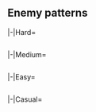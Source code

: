 {{Notice|The following enemy patterns and ship drops are autogenerated.<br>If in doubt, use tooltips to check sample sizes.}}
==Enemy patterns==
{{Section}}
<tabber>
|-|Hard=
{{Event/Map|
{{Event/MapNode|1|Hard|x=138|y=207}}
{{Event/MapNode|AB|Hard|x=170|y=188}}
{{Event/MapNode|A|Hard|x=83|y=148}}
{{Event/MapNode|B|Hard|x=102|y=253}}
{{Event/MapNode|C|Hard|x=179|y=116}}
{{Event/MapNode|D|Hard|x=181|y=285}}
{{Event/MapNode|E|Hard|x=240|y=309}}
{{Event/MapNode|F|Hard|x=272|y=147}}
{{Event/MapNode|G|Hard|x=275|y=83}}
{{Event/MapNode|H|Hard|x=293|y=256}}
{{Event/MapNode|I|Hard|x=349|y=172}}
{{Event/MapNode|J2|Hard|x=354|y=114}}
{{Event/MapNode|J3|Hard|x=376|y=284}}
{{Event/MapNode|J|Hard|x=361|y=237}}
{{Event/MapNode|K|Hard|x=389|y=185}}
{{Event/MapNode|L|Hard|x=397|y=229}}
{{Event/MapNode|M|Hard|x=414|y=138}}
{{Event/MapNode|N|Hard|x=439|y=271}}
{{Event/MapNode|O|Hard|x=441|y=89}}
{{Event/MapNode|P|Hard|x=471|y=305}}
{{Event/MapNode|Q|Hard|x=466|y=210}}
{{Event/MapNode|R|Hard|x=485|y=167}}
{{Event/MapNode|S|Hard|x=491|y=261}}
{{Event/MapNode|T|Hard|x=526|y=220}}
{{Event/MapNode|U|Hard|x=540|y=169}}
{{Event/MapNode|V|Hard|x=548|y=285}}
{{Event/MapNode|W|Hard|x=550|y=98}}
{{Event/MapNode|X|Hard|x=573|y=164}}
{{Event/MapNode|Y|Hard|x=581|y=113}}
{{Event/MapNode|Z1|Hard|x=597|y=305}}
{{Event/MapNode|Z2|Hard|x=612|y=158}}
{{Event/MapNode|Z|Hard|x=564|y=242}}
}}
<div class="scrollable" style="width:800px;max-height:400px;overflow:auto;">
{{Map/Nodes|diff=Hard|name=
|AB
|Raid
|{{TooltipSimple|Diamond|49% (1863/3839)}}
|Standard Carrier Wo-Class/Kai Flagship VI
|Standard Carrier Wo-Class/Kai Flagship VI
|Standard Carrier Wo-Class/Kai Flagship V
|Destroyer Na-Class/Late Model Flagship
|Destroyer Na-Class/Late Model Flagship
|-
|AB
|Raid
|{{TooltipSimple|Diamond|24% (909/3839)}}
|Abyssal Pacific Princess/III
|Standard Carrier Wo-Class/Kai Flagship VI
|Standard Carrier Wo-Class/Kai Flagship VI
|Standard Carrier Wo-Class/Kai Flagship V
|Standard Carrier Wo-Class/Kai Flagship V
|Destroyer Na-Class/Late Model Flagship
|-
|AB
|Raid
|{{TooltipSimple|Diamond|28% (1067/3839)}}
|Abyssal Pacific Princess/Damaged III
|Standard Carrier Wo-Class/Kai Flagship VI
|Standard Carrier Wo-Class/Kai Flagship VI
|Standard Carrier Wo-Class/Kai Flagship V
|Standard Carrier Wo-Class/Kai Flagship V
|Destroyer Na-Class/Late Model Flagship
}}
{{Map/Nodes|diff=Hard|name=深海任務部隊 強行偵察艦隊
|A
|Normal
|{{TooltipSimple|Line Ahead|67% (115/172)}}<br>{{TooltipSimple|Double Line|18% (31/172)}}<br>{{TooltipSimple|Vanguard|15% (26/172)}}
|Light Cruiser He-Class/Flagship
|Heavy Cruiser Ne-Class/Elite
|Light Cruiser Tsu-Class/Elite
|Destroyer Ha-Class/Late Model
|Destroyer Ha-Class/Late Model
|Submarine So-Class/Elite
}}
{{Map/Nodes|diff=Hard|name=深海太平洋潜水艦隊 再編成B群
|B
|Normal
|{{TooltipSimple|Echelon|20% (3041/15270)}}<br>{{TooltipSimple|Line Abreast|15% (2245/15270)}}
|Submarine So-Class/Elite
|Submarine So-Class/Elite
|Submarine So-Class/Elite
|Submarine So-Class
|Submarine Yo-Class
|Submarine Yo-Class
|-
|B
|Normal
|{{TooltipSimple|Echelon|15% (2301/15270)}}<br>{{TooltipSimple|Line Abreast|15% (2256/15270)}}
|Submarine So-Class/Elite
|Submarine So-Class/Elite
|Submarine So-Class/Elite
|Submarine So-Class/Elite
|Submarine So-Class/Elite
|Submarine Yo-Class
|-
|B
|Normal
|{{TooltipSimple|Echelon|36% (5427/15270)}}
|Submarine So-Class/Flagship
|Submarine So-Class/Elite
|Submarine So-Class/Elite
|Submarine So-Class/Elite
|Submarine Yo-Class/Elite
|Submarine Yo-Class/Elite
}}
{{Map/Nodes|diff=Hard|name=深海太平洋潜水艦隊 再編成A群
|C
|Normal
|{{TooltipSimple|Echelon|20% (2206/10954)}}<br>{{TooltipSimple|Line Abreast|15% (1616/10954)}}
|Submarine So-Class/Elite
|Submarine So-Class/Elite
|Submarine So-Class/Elite
|Submarine So-Class
|Submarine So-Class
|Submarine So-Class
|-
|C
|Normal
|{{TooltipSimple|Echelon|15% (1654/10954)}}<br>{{TooltipSimple|Line Abreast|15% (1663/10954)}}
|Submarine So-Class/Elite
|Submarine So-Class/Elite
|Submarine So-Class/Elite
|Submarine So-Class/Elite
|Submarine So-Class/Elite
|Submarine So-Class
|-
|C
|Normal
|{{TooltipSimple|Echelon|35% (3815/10954)}}
|Submarine So-Class/Flagship
|Submarine So-Class/Elite
|Submarine So-Class/Elite
|Submarine So-Class/Elite
|Submarine So-Class/Elite
|Submarine So-Class/Elite
}}
{{Map/Nodes|diff=Hard|name=深海太平洋深淵任務群 航空隊
|E
|Defense
|{{TooltipSimple|Diamond|15% (2709/17730)}}
|Standard Carrier Wo-Class/Kai Flagship VI
|Standard Carrier Wo-Class/Kai Flagship VI
|Standard Carrier Wo-Class/Kai Flagship V
|Destroyer Na-Class/Late Model Flagship
|Destroyer Na-Class/Late Model Flagship
|-
|E
|Defense
|{{TooltipSimple|Diamond|23% (4091/17730)}}
|Abyssal Pacific Princess/III
|Standard Carrier Wo-Class/Kai Flagship VI
|Standard Carrier Wo-Class/Kai Flagship V
|Standard Carrier Wo-Class/Kai Flagship V
|Standard Carrier Wo-Class/Kai Flagship V
|Destroyer Na-Class/Late Model Flagship
|-
|E
|Defense
|{{TooltipSimple|Diamond|62% (10930/17730)}}
|Abyssal Pacific Princess/Damaged III
|Standard Carrier Wo-Class/Kai Flagship VI
|Standard Carrier Wo-Class/Kai Flagship VI
|Standard Carrier Wo-Class/Kai Flagship V
|Standard Carrier Wo-Class/Kai Flagship V
|Destroyer Na-Class/Late Model Flagship
}}
{{Map/Nodes|diff=Hard|name=深海任務部隊　艦載機群
|F
|Defense
|{{TooltipSimple|Diamond|11% (156/1477)}}
|Light Carrier Nu-Class/Kai Flagship IV
|Light Carrier Nu-Class/Kai Flagship IV
|Light Carrier Nu-Class/Kai Flagship
|Light Carrier Nu-Class/Kai Flagship
|Light Cruiser He-Class/Flagship
|Light Cruiser Tsu-Class/Flagship
|-
|F
|Defense
|{{TooltipSimple|Diamond|40% (590/1477)}}
|Light Carrier Nu-Class/Kai Flagship IV
|Light Carrier Nu-Class/Kai Flagship IV
|Battleship Ta-Class/Flagship
|Light Cruiser He-Class/Flagship
|Light Cruiser Tsu-Class/Elite
|Light Cruiser Tsu-Class/Elite
|-
|F
|Defense
|{{TooltipSimple|Diamond|49% (731/1477)}}
|Light Carrier Nu-Class/Kai Flagship IV
|Light Carrier Nu-Class/Kai Flagship IV
|Light Carrier Nu-Class/Kai Flagship
|Battleship Ta-Class/Flagship
|Light Cruiser He-Class/Flagship
|Light Cruiser Tsu-Class/Elite
}}
{{Map/Nodes|diff=Hard|name=深海任務部隊　艦載機群
|G
|Defense
|{{TooltipSimple|Diamond|1% (20/2168)}}
|Light Carrier Nu-Class/Kai Flagship IV
|Light Carrier Nu-Class/Kai Flagship IV
|Light Carrier Nu-Class/Kai Flagship
|Light Carrier Nu-Class/Kai Flagship
|Light Cruiser He-Class/Flagship
|Light Cruiser Tsu-Class/Flagship
|-
|G
|Defense
|{{TooltipSimple|Diamond|46% (991/2168)}}
|Light Carrier Nu-Class/Kai Flagship IV
|Light Carrier Nu-Class/Kai Flagship IV
|Battleship Ta-Class/Flagship
|Light Cruiser He-Class/Flagship
|Light Cruiser Tsu-Class/Elite
|Light Cruiser Tsu-Class/Elite
|-
|G
|Defense
|{{TooltipSimple|Diamond|53% (1157/2168)}}
|Light Carrier Nu-Class/Kai Flagship IV
|Light Carrier Nu-Class/Kai Flagship IV
|Light Carrier Nu-Class/Kai Flagship
|Battleship Ta-Class/Flagship
|Light Cruiser He-Class/Flagship
|Light Cruiser Tsu-Class/Elite
}}
{{Map/Nodes|diff=Hard|name=深海任務部隊　増派護衛空母B群
|H
|Normal
|{{TooltipSimple|Diamond|30% (3832/12907)}}
|Light Carrier Nu-Class/Kai Flagship IV
|Light Carrier Nu-Class/Kai Flagship IV
|Battleship Ta-Class/Flagship
|Light Cruiser He-Class/Flagship
|Light Cruiser Tsu-Class/Elite
|Light Cruiser Tsu-Class/Elite
|-
|H
|Normal
|{{TooltipSimple|Diamond|37% (4755/12907)}}
|Light Carrier Nu-Class/Kai Flagship IV
|Light Carrier Nu-Class/Kai Flagship IV
|Light Carrier Nu-Class/Kai Flagship
|Battleship Ta-Class/Flagship
|Light Cruiser He-Class/Flagship
|Light Cruiser Tsu-Class/Elite
|-
|H
|Normal
|{{TooltipSimple|Diamond|33% (4320/12907)}}
|Light Carrier Nu-Class/Kai Flagship IV
|Light Carrier Nu-Class/Kai Flagship IV
|Light Carrier Nu-Class/Kai Flagship
|Battleship Ta-Class/Flagship
|Light Cruiser He-Class/Flagship
|Light Cruiser Tsu-Class/Flagship
}}
{{Map/Nodes|diff=Hard|name=深海任務部隊 前衛警戒部隊
|I
|Normal
|{{TooltipSimple|Line Ahead|60% (1209/2002)}}<br>{{TooltipSimple|Double Line|21% (415/2002)}}<br>{{TooltipSimple|Echelon|19% (378/2002)}}
|Light Cruiser He-Class/Flagship
|Heavy Cruiser Ne-Class/Elite
|Light Cruiser Tsu-Class/Elite
|Destroyer Ha-Class/Late Model
|Destroyer Ha-Class/Late Model
|Destroyer Ha-Class/Late Model
}}
{{Map/Nodes|diff=Hard|name=深海任務部隊　増派護衛空母A群
|K
|Normal
|{{TooltipSimple|Diamond|37% (827/2235)}}
|Light Carrier Nu-Class/Kai Flagship IV
|Light Carrier Nu-Class/Kai Flagship IV
|Battleship Ta-Class/Flagship
|Light Cruiser He-Class/Flagship
|Light Cruiser Tsu-Class/Elite
|Light Cruiser Tsu-Class/Elite
|-
|K
|Normal
|{{TooltipSimple|Diamond|27% (608/2235)}}
|Light Carrier Nu-Class/Kai Flagship IV
|Light Carrier Nu-Class/Kai Flagship IV
|Light Carrier Nu-Class/Kai Flagship
|Battleship Ta-Class/Flagship
|Light Cruiser He-Class/Flagship
|Light Cruiser Tsu-Class/Elite
|-
|K
|Normal
|{{TooltipSimple|Diamond|36% (800/2235)}}
|Light Carrier Nu-Class/Kai Flagship IV
|Light Carrier Nu-Class/Kai Flagship IV
|Light Carrier Nu-Class/Kai Flagship
|Battleship Ta-Class/Flagship
|Light Cruiser He-Class/Flagship
|Light Cruiser Tsu-Class/Flagship
}}
{{Map/Nodes|diff=Hard|name=深海任務部隊　増派水上打撃部隊
|L
|Normal
|{{TooltipSimple|Line Ahead|60% (6125/10207)}}<br>{{TooltipSimple|Double Line|20% (2058/10207)}}<br>{{TooltipSimple|Vanguard|20% (2024/10207)}}
|Battleship Ta-Class/Flagship
|Battleship Ta-Class/Flagship
|Light Carrier Nu-Class/Kai Flagship
|Light Cruiser Tsu-Class/Flagship
|Destroyer Ha-Class/Late Model
|Destroyer Ha-Class/Late Model
}}
{{Map/Nodes|diff=Hard|name=深海任務部隊 逆上陸部隊 I群
|M
|Normal
|{{TooltipSimple|Double Line|18% (261/1482)}}
|Heavy Cruiser Ri-Class/Flagship
|Transport Ship Wa-Class/Flagship
|Transport Ship Wa-Class/Flagship
|Light Carrier Nu-Class/Kai Flagship
|Destroyer Ha-Class/Late Model
|Destroyer Ha-Class/Late Model
|-
|M
|Normal
|{{TooltipSimple|Double Line|31% (460/1482)}}
|Heavy Cruiser Ri-Class/Kai Flagship
|Transport Ship Wa-Class/Flagship
|Transport Ship Wa-Class/Flagship
|Light Carrier Nu-Class/Kai Flagship
|Destroyer Ha-Class/Late Model
|Destroyer Ha-Class/Late Model
|-
|M
|Normal
|{{TooltipSimple|Echelon|23% (335/1482)}}
|Battleship Ru-Class/Flagship
|Transport Ship Wa-Class/Flagship
|Transport Ship Wa-Class/Flagship
|Light Carrier Nu-Class/Kai Flagship
|Destroyer Ha-Class/Late Model
|Destroyer Ha-Class/Late Model
|-
|M
|Normal
|{{TooltipSimple|Double Line|29% (426/1482)}}
|Battleship Ru-Class/Kai Flagship
|Transport Ship Wa-Class/Flagship
|Transport Ship Wa-Class/Flagship
|Light Carrier Nu-Class/Kai Flagship
|Destroyer Ha-Class/Late Model
|Destroyer Ha-Class/Late Model
}}
{{Map/Nodes|diff=Hard|name=深海任務部隊 逆上陸部隊 II群
|N
|Normal
|{{TooltipSimple|Double Line|10% (1858/18001)}}
|Heavy Cruiser Ri-Class/Flagship
|Transport Ship Wa-Class/Flagship
|Transport Ship Wa-Class/Flagship
|Light Carrier Nu-Class/Kai Flagship
|Destroyer Ha-Class/Late Model
|Destroyer Ha-Class/Late Model
|-
|N
|Normal
|{{TooltipSimple|Double Line|42% (7496/18001)}}
|Heavy Cruiser Ri-Class/Kai Flagship
|Transport Ship Wa-Class/Flagship
|Transport Ship Wa-Class/Flagship
|Light Carrier Nu-Class/Kai Flagship
|Destroyer Ha-Class/Late Model
|Destroyer Ha-Class/Late Model
|-
|N
|Normal
|{{TooltipSimple|Echelon|10% (1882/18001)}}
|Battleship Ru-Class/Flagship
|Transport Ship Wa-Class/Flagship
|Transport Ship Wa-Class/Flagship
|Light Carrier Nu-Class/Kai Flagship
|Destroyer Ha-Class/Late Model
|Destroyer Ha-Class/Late Model
|-
|N
|Normal
|{{TooltipSimple|Double Line|38% (6765/18001)}}
|Battleship Ru-Class/Kai Flagship
|Transport Ship Wa-Class/Flagship
|Transport Ship Wa-Class/Flagship
|Light Carrier Nu-Class/Kai Flagship
|Destroyer Ha-Class/Late Model
|Destroyer Ha-Class/Late Model
}}
{{Map/Nodes|diff=Hard|name=深海太平洋深淵任務群 出撃艦隊
|Q
|Boss
|{{TooltipSimple|Cruising<br>Formation 4|61% (4344/7111)}}
|Abyssal Jellyfish Princess/III
|Aircraft Carrier Princess/IV
|Battleship Princess
|Battleship Princess
|Destroyer Na-Class/Late Model Elite
|Destroyer Na-Class/Late Model Elite
|Light Cruiser Tsu-Class/Elite
|Destroyer Na-Class/Late Model Elite
|Destroyer Na-Class/Late Model Elite
|Destroyer Na-Class/Elite
|Destroyer Na-Class/Elite
|Submarine So-Class/Elite
|-
|Q
|Boss/Final
|{{TooltipSimple|Cruising<br>Formation 4|39% (2767/7111)}}
|Abyssal Jellyfish Princess/III
|Aircraft Carrier Princess/IV
|Battleship Princess
|Battleship Princess
|Battleship Princess
|Light Cruiser He-Class/Flagship
|Light Cruiser Tsu-Class/Flagship
|Destroyer Na-Class/Late Model Flagship
|Destroyer Na-Class/Late Model Flagship
|Destroyer Na-Class/Late Model Flagship
|Destroyer Na-Class/Late Model Flagship
|Submarine So-Class/Flagship
}}
{{Map/Nodes|diff=Hard|name=深海太平洋深淵潜水艦隊
|R
|Normal
|{{TooltipSimple|Echelon|37% (13/35)}}
|New Submarine Princess/Flagship III
|Submarine So-Class/Flagship
|Submarine So-Class/Elite
|Submarine So-Class/Elite
|-
|R
|Normal
|{{TooltipSimple|Echelon|26% (9/35)}}
|New Submarine Princess/Flagship III
|Submarine So-Class/Flagship
|Submarine So-Class/Flagship
|Submarine So-Class/Elite
|-
|R
|Normal
|{{TooltipSimple|Echelon|37% (13/35)}}
|New Submarine Princess/Flagship III
|Submarine So-Class/Flagship
|Submarine So-Class/Flagship
|Submarine So-Class/Flagship
}}
{{Map/Nodes|diff=Hard|name=深海太平洋深淵任務群 航空隊
|S
|Defense
|{{TooltipSimple|Diamond|22% (3714/16917)}}
|Abyssal Pacific Princess/III
|Standard Carrier Wo-Class/Kai Flagship IV
|Light Carrier Nu-Class/Kai Flagship IV
|Light Carrier Nu-Class/Kai Flagship IV
|Heavy Cruiser Ne-Class/Flagship
|Heavy Cruiser Ne-Class/Flagship
|-
|S
|Defense
|{{TooltipSimple|Diamond|18% (3095/16917)}}
|Abyssal Pacific Princess/III
|Standard Carrier Wo-Class/Kai Flagship IV
|Standard Carrier Wo-Class/Kai Flagship IV
|Light Carrier Nu-Class/Kai Flagship IV
|Heavy Cruiser Ne-Class/Flagship
|Heavy Cruiser Ne-Class/Flagship
|-
|S
|Defense
|{{TooltipSimple|Diamond|60% (10108/16917)}}
|Abyssal Pacific Princess/Damaged III
|Standard Carrier Wo-Class/Kai Flagship IV
|Light Carrier Nu-Class/Kai Flagship IV
|Light Carrier Nu-Class/Kai Flagship IV
|Light Carrier Nu-Class/Kai Flagship IV
|Heavy Cruiser Ne-Class/Flagship
}}
{{Map/Nodes|diff=Hard|name=深海太平洋深淵任務群 戦艦戦隊
|U
|Ambush
|{{TooltipSimple|Line Ahead|8% (9/113)}}
|Battleship Ru-Class/Flagship
|Battleship Ru-Class/Flagship
|Battleship Ru-Class/Flagship
|Battleship Ru-Class/Flagship
|Destroyer Ro-Class/Late Model
|Destroyer Ro-Class/Late Model
|-
|U
|Ambush
|{{TooltipSimple|Line Ahead|46% (52/113)}}
|Battleship Ru-Class/Flagship
|Battleship Ru-Class/Flagship
|Battleship Ru-Class/Flagship
|Battleship Ru-Class/Flagship
|Destroyer Ha-Class/Late Model Elite
|Destroyer Ha-Class/Late Model Elite
|-
|U
|Ambush
|{{TooltipSimple|Line Ahead|16% (18/113)}}
|Battleship Ru-Class/Kai Flagship
|Battleship Ru-Class/Flagship
|Battleship Ru-Class/Flagship
|Battleship Ru-Class/Flagship
|Destroyer Ha-Class/Late Model Elite
|Destroyer Ha-Class/Late Model Elite
|-
|U
|Ambush
|{{TooltipSimple|Line Ahead|30% (34/113)}}
|Battleship Ru-Class/Kai Flagship
|Battleship Ru-Class/Kai Flagship
|Battleship Ru-Class/Flagship
|Battleship Ru-Class/Flagship
|Destroyer Ha-Class/Late Model Elite
|Destroyer Ha-Class/Late Model Elite
}}
{{Map/Nodes|diff=Hard|name=深海太平洋深淵任務群 強襲部隊
|V
|Normal
|{{TooltipSimple|Line Ahead|64% (669/1046)}}<br>{{TooltipSimple|Vanguard|36% (376/1046)}}
|Light Cruiser Tsu-Class/Flagship
|Battleship Re-Class/Elite
|Heavy Cruiser Ne-Class/Elite
|Heavy Cruiser Ne-Class/Elite
|Destroyer Ha-Class/Late Model Elite
|Destroyer Ha-Class/Late Model Elite
|-
|V
|Normal
|{{TooltipSimple|Line Ahead|0% (1/1046)}}
|Light Cruiser Tsu-Class/Flagship
|Battleship Re-Class/Elite
|Battleship Re-Class/Elite
|Heavy Cruiser Ne-Class/Elite
|Destroyer Ha-Class/Late Model Elite
|Destroyer Ha-Class/Late Model Elite
}}
{{Map/Nodes|diff=Hard|name=深海太平洋深淵任務群 航空隊
|W
|Defense
|{{TooltipSimple|Diamond|37% (486/1311)}}
|Abyssal Pacific Princess/III
|Standard Carrier Wo-Class/Kai Flagship IV
|Light Carrier Nu-Class/Kai Flagship IV
|Light Carrier Nu-Class/Kai Flagship IV
|Heavy Cruiser Ne-Class/Flagship
|Heavy Cruiser Ne-Class/Flagship
|-
|W
|Defense
|{{TooltipSimple|Diamond|56% (733/1311)}}
|Abyssal Pacific Princess/III
|Standard Carrier Wo-Class/Kai Flagship IV
|Standard Carrier Wo-Class/Kai Flagship IV
|Light Carrier Nu-Class/Kai Flagship IV
|Heavy Cruiser Ne-Class/Flagship
|Heavy Cruiser Ne-Class/Flagship
|-
|W
|Defense
|{{TooltipSimple|Diamond|7% (92/1311)}}
|Abyssal Pacific Princess/Damaged III
|Standard Carrier Wo-Class/Kai Flagship IV
|Light Carrier Nu-Class/Kai Flagship IV
|Light Carrier Nu-Class/Kai Flagship IV
|Light Carrier Nu-Class/Kai Flagship IV
|Heavy Cruiser Ne-Class/Flagship
}}
{{Map/Nodes|diff=Hard|name=深海太平洋深淵任務群 強襲部隊
|X
|Normal
|{{TooltipSimple|Line Ahead|24% (3607/15186)}}<br>{{TooltipSimple|Vanguard|16% (2405/15186)}}
|Light Cruiser Tsu-Class/Flagship
|Battleship Re-Class/Elite
|Heavy Cruiser Ne-Class/Elite
|Heavy Cruiser Ne-Class/Elite
|Destroyer Ni-Class/Kai Late Model Elite
|Destroyer Ni-Class/Kai Late Model Elite
|-
|X
|Normal
|{{TooltipSimple|Line Ahead|60% (9174/15186)}}
|Light Cruiser Tsu-Class/Flagship
|Battleship Re-Class/Elite
|Battleship Re-Class/Elite
|Heavy Cruiser Ne-Class/Elite
|Destroyer Ni-Class/Kai Late Model Elite
|Destroyer Ni-Class/Kai Late Model Elite
}}
{{Map/Nodes|diff=Hard|name=深海太平洋深淵任務群 戦艦戦隊
|Y
|Ambush
|{{TooltipSimple|Line Ahead|19% (38/203)}}
|Battleship Ru-Class/Flagship
|Battleship Ru-Class/Flagship
|Battleship Ru-Class/Flagship
|Battleship Ru-Class/Flagship
|Destroyer Ro-Class/Late Model
|Destroyer Ro-Class/Late Model
|-
|Y
|Ambush
|{{TooltipSimple|Line Ahead|46% (93/203)}}
|Battleship Ru-Class/Flagship
|Battleship Ru-Class/Flagship
|Battleship Ru-Class/Flagship
|Battleship Ru-Class/Flagship
|Destroyer Ha-Class/Late Model Elite
|Destroyer Ha-Class/Late Model Elite
|-
|Y
|Ambush
|{{TooltipSimple|Line Ahead|33% (68/203)}}
|Battleship Ru-Class/Kai Flagship
|Battleship Ru-Class/Flagship
|Battleship Ru-Class/Flagship
|Battleship Ru-Class/Flagship
|Destroyer Ha-Class/Late Model Elite
|Destroyer Ha-Class/Late Model Elite
|-
|Y
|Ambush
|{{TooltipSimple|Line Ahead|2% (4/203)}}
|Battleship Ru-Class/Kai Flagship
|Battleship Ru-Class/Kai Flagship
|Battleship Ru-Class/Flagship
|Battleship Ru-Class/Flagship
|Destroyer Ha-Class/Late Model Elite
|Destroyer Ha-Class/Late Model Elite
}}
{{Map/Nodes|diff=Hard|name=深海太平洋深淵任務群 旗艦艦隊
|Z
|Boss
|{{TooltipSimple|Cruising<br>Formation 4|50% (4108/8145)}}
|Abyssal Pacific Princess/III
|Battleship Princess/Kai III
|Heavy Cruiser Princess/III
|Heavy Cruiser Ne-Class/Flagship
|Heavy Cruiser Ne-Class/Flagship
|Standard Carrier Wo-Class/Kai Flagship IV
|Light Cruiser Tsu-Class/Elite
|Light Cruiser Tsu-Class/Elite
|Destroyer Na-Class/Late Model Flagship
|Destroyer Na-Class/Late Model Flagship
|Destroyer Na-Class/Late Model Flagship
|Submarine So-Class/Flagship
|-
|Z
|Boss/Final
|{{TooltipSimple|Cruising<br>Formation 4|50% (4037/8145)}}
|Abyssal Pacific Princess/Damaged III
|Battleship Princess/Kai III
|Battleship Princess/Kai III
|Heavy Cruiser Princess/III
|Heavy Cruiser Ne-Class/Flagship
|Standard Carrier Wo-Class/Kai Flagship IV
|Light Cruiser Tsu-Class/Flagship
|Light Cruiser Tsu-Class/Flagship
|Destroyer Na-Class/Late Model Flagship
|Destroyer Na-Class/Late Model Flagship
|Destroyer Na-Class/Late Model Flagship
|Submarine So-Class/Flagship
}}
</div> <!-- overflow -->
|-|Medium=
{{Event/Map|
{{Event/MapNode|1|Medium|x=138|y=207}}
{{Event/MapNode|AB|Medium|x=170|y=188}}
{{Event/MapNode|A|Medium|x=83|y=148}}
{{Event/MapNode|B|Medium|x=102|y=253}}
{{Event/MapNode|C|Medium|x=179|y=116}}
{{Event/MapNode|D|Medium|x=181|y=285}}
{{Event/MapNode|E|Medium|x=240|y=309}}
{{Event/MapNode|F|Medium|x=272|y=147}}
{{Event/MapNode|G|Medium|x=275|y=83}}
{{Event/MapNode|H|Medium|x=293|y=256}}
{{Event/MapNode|I|Medium|x=349|y=172}}
{{Event/MapNode|J2|Medium|x=354|y=114}}
{{Event/MapNode|J3|Medium|x=376|y=284}}
{{Event/MapNode|J|Medium|x=361|y=237}}
{{Event/MapNode|K|Medium|x=389|y=185}}
{{Event/MapNode|L|Medium|x=397|y=229}}
{{Event/MapNode|M|Medium|x=414|y=138}}
{{Event/MapNode|N|Medium|x=439|y=271}}
{{Event/MapNode|O|Medium|x=441|y=89}}
{{Event/MapNode|P|Medium|x=471|y=305}}
{{Event/MapNode|Q|Medium|x=466|y=210}}
{{Event/MapNode|R|Medium|x=485|y=167}}
{{Event/MapNode|S|Medium|x=491|y=261}}
{{Event/MapNode|T|Medium|x=526|y=220}}
{{Event/MapNode|U|Medium|x=540|y=169}}
{{Event/MapNode|V|Medium|x=548|y=285}}
{{Event/MapNode|W|Medium|x=550|y=98}}
{{Event/MapNode|X|Medium|x=573|y=164}}
{{Event/MapNode|Y|Medium|x=581|y=113}}
{{Event/MapNode|Z1|Medium|x=597|y=305}}
{{Event/MapNode|Z2|Medium|x=612|y=158}}
{{Event/MapNode|Z|Medium|x=564|y=242}}
}}
<div class="scrollable" style="width:800px;max-height:400px;overflow:auto;">
{{Map/Nodes|diff=Medium|name=
|AB
|Raid
|{{TooltipSimple|Diamond|60% (369/611)}}
|Standard Carrier Wo-Class/Kai Flagship VI
|Standard Carrier Wo-Class/Kai Flagship VI
|Light Cruiser Tsu-Class/Elite
|Destroyer Na-Class/Late Model Elite
|Destroyer Na-Class/Late Model Elite
|-
|AB
|Raid
|{{TooltipSimple|Diamond|25% (153/611)}}
|Abyssal Pacific Princess/II
|Standard Carrier Wo-Class/Kai Flagship VI
|Standard Carrier Wo-Class/Kai Flagship VI
|Standard Carrier Wo-Class/Kai Flagship V
|Destroyer Na-Class/Late Model Elite
|Destroyer Na-Class/Late Model Elite
|-
|AB
|Raid
|{{TooltipSimple|Diamond|15% (89/611)}}
|Abyssal Pacific Princess/Damaged II
|Standard Carrier Wo-Class/Kai Flagship VI
|Standard Carrier Wo-Class/Kai Flagship VI
|Standard Carrier Wo-Class/Kai Flagship V
|Destroyer Na-Class/Late Model Elite
|Destroyer Na-Class/Late Model Elite
}}
{{Map/Nodes|diff=Medium|name=深海任務部隊 強行偵察艦隊
|A
|Normal
|{{TooltipSimple|Line Ahead|70% (7/10)}}<br>{{TooltipSimple|Double Line|10% (1/10)}}
|Light Cruiser He-Class/Flagship
|Heavy Cruiser Ne-Class
|Light Cruiser Tsu-Class
|Destroyer Ha-Class/Late Model
|Destroyer I-Class
|Submarine So-Class
|-
|A
|Normal
|{{TooltipSimple|Vanguard|20% (2/10)}}
|Light Cruiser He-Class/Flagship
|Heavy Cruiser Ne-Class
|Light Cruiser Tsu-Class
|Destroyer Ha-Class/Late Model
|Destroyer Ha-Class/Late Model
|Submarine So-Class
}}
{{Map/Nodes|diff=Medium|name=深海太平洋潜水艦隊 再編成B群
|B
|Normal
|{{TooltipSimple|Echelon|16% (180/1141)}}<br>{{TooltipSimple|Line Abreast|10% (119/1141)}}
|Submarine So-Class/Elite
|Submarine So-Class
|Submarine So-Class
|Submarine So-Class
|Submarine Yo-Class
|Submarine Yo-Class
|-
|B
|Normal
|{{TooltipSimple|Echelon|31% (359/1141)}}<br>{{TooltipSimple|Line Abreast|24% (269/1141)}}
|Submarine So-Class/Elite
|Submarine So-Class/Elite
|Submarine So-Class/Elite
|Submarine So-Class
|Submarine Yo-Class
|Submarine Yo-Class
|-
|B
|Normal
|{{TooltipSimple|Echelon|10% (115/1141)}}<br>{{TooltipSimple|Line Abreast|9% (99/1141)}}
|Submarine So-Class/Elite
|Submarine So-Class/Elite
|Submarine So-Class/Elite
|Submarine So-Class/Elite
|Submarine So-Class/Elite
|Submarine Yo-Class
}}
{{Map/Nodes|diff=Medium|name=深海太平洋潜水艦隊 再編成A群
|C
|Normal
|{{TooltipSimple|Echelon|17% (99/583)}}<br>{{TooltipSimple|Line Abreast|10% (61/583)}}
|Submarine So-Class/Elite
|Submarine So-Class
|Submarine So-Class
|Submarine So-Class
|Submarine So-Class
|Submarine So-Class
|-
|C
|Normal
|{{TooltipSimple|Echelon|27% (156/583)}}<br>{{TooltipSimple|Line Abreast|23% (136/583)}}
|Submarine So-Class/Elite
|Submarine So-Class/Elite
|Submarine So-Class/Elite
|Submarine So-Class
|Submarine So-Class
|Submarine So-Class
|-
|C
|Normal
|{{TooltipSimple|Echelon|10% (57/583)}}<br>{{TooltipSimple|Line Abreast|13% (74/583)}}
|Submarine So-Class/Elite
|Submarine So-Class/Elite
|Submarine So-Class/Elite
|Submarine So-Class/Elite
|Submarine So-Class/Elite
|Submarine So-Class
}}
{{Map/Nodes|diff=Medium|name=深海太平洋深淵任務群 航空隊
|E
|Defense
|{{TooltipSimple|Diamond|26% (168/650)}}
|Standard Carrier Wo-Class/Kai Flagship VI
|Standard Carrier Wo-Class/Kai Flagship VI
|Light Cruiser Tsu-Class/Elite
|Destroyer Na-Class/Late Model Elite
|Destroyer Na-Class/Late Model Elite
|-
|E
|Defense
|{{TooltipSimple|Diamond|42% (270/650)}}
|Abyssal Pacific Princess/II
|Standard Carrier Wo-Class/Kai Flagship VI
|Standard Carrier Wo-Class/Kai Flagship V
|Standard Carrier Wo-Class/Kai Flagship V
|Destroyer Na-Class/Late Model Elite
|Destroyer Na-Class/Late Model Elite
|-
|E
|Defense
|{{TooltipSimple|Diamond|33% (212/650)}}
|Abyssal Pacific Princess/Damaged II
|Standard Carrier Wo-Class/Kai Flagship VI
|Standard Carrier Wo-Class/Kai Flagship VI
|Standard Carrier Wo-Class/Kai Flagship V
|Destroyer Na-Class/Late Model Elite
|Destroyer Na-Class/Late Model Elite
}}
{{Map/Nodes|diff=Medium|name=深海任務部隊　艦載機群
|F
|Defense
|{{TooltipSimple|Diamond|14% (20/144)}}
|Light Carrier Nu-Class/Kai Elite III
|Light Carrier Nu-Class/Kai Elite III
|Light Carrier Nu-Class/Kai Elite
|Light Carrier Nu-Class/Kai Elite
|Light Cruiser He-Class/Flagship
|Light Cruiser Tsu-Class/Elite
|-
|F
|Defense
|{{TooltipSimple|Diamond|32% (46/144)}}
|Light Carrier Nu-Class/Kai Elite III
|Light Carrier Nu-Class/Kai Elite III
|Battleship Ta-Class/Elite
|Light Cruiser Tsu-Class
|Destroyer Ro-Class/Late Model
|Destroyer Ro-Class/Late Model
|-
|F
|Defense
|{{TooltipSimple|Diamond|54% (78/144)}}
|Light Carrier Nu-Class/Kai Elite III
|Light Carrier Nu-Class/Kai Elite III
|Light Carrier Nu-Class/Kai Elite
|Battleship Ta-Class/Elite
|Light Cruiser He-Class/Flagship
|Light Cruiser Tsu-Class
}}
{{Map/Nodes|diff=Medium|name=深海任務部隊　艦載機群
|G
|Defense
|{{TooltipSimple|Diamond|43% (60/141)}}
|Light Carrier Nu-Class/Kai Elite III
|Light Carrier Nu-Class/Kai Elite III
|Battleship Ta-Class/Elite
|Light Cruiser Tsu-Class
|Destroyer Ro-Class/Late Model
|Destroyer Ro-Class/Late Model
|-
|G
|Defense
|{{TooltipSimple|Diamond|57% (81/141)}}
|Light Carrier Nu-Class/Kai Elite III
|Light Carrier Nu-Class/Kai Elite III
|Light Carrier Nu-Class/Kai Elite
|Battleship Ta-Class/Elite
|Light Cruiser He-Class/Flagship
|Light Cruiser Tsu-Class
}}
{{Map/Nodes|diff=Medium|name=深海任務部隊　増派護衛空母B群
|H
|Normal
|{{TooltipSimple|Diamond|34% (334/994)}}
|Light Carrier Nu-Class/Kai Elite III
|Light Carrier Nu-Class/Kai Elite III
|Battleship Ta-Class/Elite
|Light Cruiser Tsu-Class
|Destroyer Ro-Class/Late Model
|Destroyer Ro-Class/Late Model
|-
|H
|Normal
|{{TooltipSimple|Diamond|41% (409/994)}}
|Light Carrier Nu-Class/Kai Elite III
|Light Carrier Nu-Class/Kai Elite III
|Light Carrier Nu-Class/Kai Elite
|Battleship Ta-Class/Elite
|Light Cruiser He-Class/Flagship
|Light Cruiser Tsu-Class
|-
|H
|Normal
|{{TooltipSimple|Diamond|25% (251/994)}}
|Light Carrier Nu-Class/Kai Flagship
|Light Carrier Nu-Class/Kai Elite III
|Light Carrier Nu-Class/Kai Elite
|Battleship Ta-Class/Elite
|Light Cruiser He-Class/Flagship
|Light Cruiser Tsu-Class/Elite
}}
{{Map/Nodes|diff=Medium|name=深海任務部隊 前衛警戒部隊
|I
|Normal
|{{TooltipSimple|Line Ahead|64% (85/133)}}<br>{{TooltipSimple|Double Line|20% (27/133)}}<br>{{TooltipSimple|Echelon|16% (21/133)}}
|Light Cruiser He-Class/Flagship
|Heavy Cruiser Ne-Class
|Light Cruiser Tsu-Class
|Destroyer Ha-Class/Late Model
|Destroyer Ha-Class/Late Model
|Destroyer I-Class
}}
{{Map/Nodes|diff=Medium|name=深海任務部隊　増派護衛空母A群
|K
|Normal
|{{TooltipSimple|Diamond|33% (52/157)}}
|Light Carrier Nu-Class/Kai Elite III
|Light Carrier Nu-Class/Kai Elite III
|Battleship Ta-Class/Elite
|Light Cruiser Tsu-Class
|Destroyer Ro-Class/Late Model
|Destroyer Ro-Class/Late Model
|-
|K
|Normal
|{{TooltipSimple|Diamond|24% (38/157)}}
|Light Carrier Nu-Class/Kai Elite III
|Light Carrier Nu-Class/Kai Elite III
|Light Carrier Nu-Class/Kai Elite
|Battleship Ta-Class/Elite
|Light Cruiser He-Class/Flagship
|Light Cruiser Tsu-Class
|-
|K
|Normal
|{{TooltipSimple|Diamond|43% (67/157)}}
|Light Carrier Nu-Class/Kai Flagship
|Light Carrier Nu-Class/Kai Elite III
|Light Carrier Nu-Class/Kai Elite
|Battleship Ta-Class/Elite
|Light Cruiser He-Class/Flagship
|Light Cruiser Tsu-Class/Elite
}}
{{Map/Nodes|diff=Medium|name=深海任務部隊　増派水上打撃部隊
|L
|Normal
|{{TooltipSimple|Line Ahead|56% (443/788)}}<br>{{TooltipSimple|Double Line|23% (179/788)}}<br>{{TooltipSimple|Vanguard|21% (166/788)}}
|Battleship Ta-Class/Elite
|Battleship Ta-Class/Elite
|Light Carrier Nu-Class/Kai Elite
|Light Cruiser Tsu-Class/Elite
|Destroyer Ha-Class/Late Model
|Destroyer Ha-Class/Late Model
}}
{{Map/Nodes|diff=Medium|name=深海任務部隊 逆上陸部隊 I群
|M
|Normal
|{{TooltipSimple|Double Line|34% (26/77)}}
|Transport Ship Wa-Class/Elite
|Transport Ship Wa-Class/Elite
|Light Carrier Nu-Class/Kai Flagship
|Destroyer Ha-Class/Late Model
|Destroyer Ha-Class/Late Model
|Destroyer I-Class
|-
|M
|Normal
|{{TooltipSimple|Double Line|35% (27/77)}}
|Heavy Cruiser Ri-Class/Elite
|Transport Ship Wa-Class/Elite
|Transport Ship Wa-Class/Elite
|Light Carrier Nu-Class/Kai Flagship
|Destroyer Ha-Class/Late Model
|Destroyer Ha-Class/Late Model
|-
|M
|Normal
|{{TooltipSimple|Double Line|31% (24/77)}}
|Heavy Cruiser Ri-Class/Flagship
|Transport Ship Wa-Class/Flagship
|Transport Ship Wa-Class/Flagship
|Light Carrier Nu-Class/Kai Flagship
|Destroyer Ha-Class/Late Model
|Destroyer Ha-Class/Late Model
}}
{{Map/Nodes|diff=Medium|name=深海任務部隊 逆上陸部隊 II群
|N
|Normal
|{{TooltipSimple|Double Line|38% (246/652)}}
|Transport Ship Wa-Class/Elite
|Transport Ship Wa-Class/Elite
|Light Carrier Nu-Class/Kai Flagship
|Destroyer Ha-Class/Late Model
|Destroyer Ha-Class/Late Model
|Destroyer I-Class
|-
|N
|Normal
|{{TooltipSimple|Double Line|19% (122/652)}}
|Heavy Cruiser Ri-Class/Elite
|Transport Ship Wa-Class/Elite
|Transport Ship Wa-Class/Elite
|Light Carrier Nu-Class/Kai Flagship
|Destroyer Ha-Class/Late Model
|Destroyer Ha-Class/Late Model
|-
|N
|Normal
|{{TooltipSimple|Double Line|44% (284/652)}}
|Heavy Cruiser Ri-Class/Flagship
|Transport Ship Wa-Class/Flagship
|Transport Ship Wa-Class/Flagship
|Light Carrier Nu-Class/Kai Flagship
|Destroyer Ha-Class/Late Model
|Destroyer Ha-Class/Late Model
}}
{{Map/Nodes|diff=Medium|name=深海太平洋深淵任務群 出撃艦隊
|Q
|Boss
|{{TooltipSimple|Cruising<br>Formation 4|68% (411/604)}}
|Abyssal Jellyfish Princess/II
|Aircraft Carrier Princess/III
|Battleship Princess
|Destroyer Na-Class/Late Model Elite
|Destroyer Na-Class/Late Model Elite
|Destroyer Na-Class/Late Model Elite
|Light Cruiser Tsu-Class/Elite
|Destroyer Na-Class/Late Model Elite
|Destroyer Na-Class
|Destroyer Na-Class
|Destroyer Na-Class
|Submarine So-Class
|-
|Q
|Boss/Final
|{{TooltipSimple|Cruising<br>Formation 4|32% (193/604)}}
|Abyssal Jellyfish Princess/II
|Aircraft Carrier Princess/III
|Battleship Princess
|Battleship Princess
|Destroyer Na-Class/Late Model Elite
|Destroyer Na-Class/Late Model Elite
|Light Cruiser Tsu-Class/Elite
|Destroyer Na-Class/Late Model Elite
|Destroyer Na-Class/Late Model Elite
|Destroyer Na-Class/Elite
|Destroyer Na-Class/Elite
|Submarine So-Class/Elite
}}
{{Map/Nodes|diff=Medium|name=深海太平洋深淵潜水艦隊
|R
|Normal
|{{TooltipSimple|Echelon|100% (1/1)}}
|New Submarine Princess/Flagship II
|Submarine So-Class/Elite
|Submarine So-Class
|Submarine So-Class
}}
{{Map/Nodes|diff=Medium|name=深海太平洋深淵任務群 航空隊
|S
|Defense
|{{TooltipSimple|Diamond|41% (250/614)}}
|Abyssal Pacific Princess/II
|Standard Carrier Wo-Class/Kai Flagship III
|Light Carrier Nu-Class/Elite IV
|Light Carrier Nu-Class/Elite IV
|Heavy Cruiser Ne-Class/Elite
|Heavy Cruiser Ne-Class/Elite
|-
|S
|Defense
|{{TooltipSimple|Diamond|28% (171/614)}}
|Abyssal Pacific Princess/II
|Standard Carrier Wo-Class/Kai Flagship III
|Light Carrier Nu-Class/Kai Elite III
|Light Carrier Nu-Class/Elite IV
|Heavy Cruiser Ne-Class/Elite
|Heavy Cruiser Ne-Class/Elite
|-
|S
|Defense
|{{TooltipSimple|Diamond|31% (193/614)}}
|Abyssal Pacific Princess/Damaged II
|Standard Carrier Wo-Class/Kai Flagship III
|Light Carrier Nu-Class/Kai Elite III
|Light Carrier Nu-Class/Kai Elite III
|Light Carrier Nu-Class/Elite IV
|Heavy Cruiser Ne-Class/Elite
}}
{{Map/Nodes|diff=Medium|name=深海太平洋深淵任務群 戦艦戦隊
|U
|Ambush
|{{TooltipSimple|Line Ahead|50% (2/4)}}
|Battleship Ru-Class/Flagship
|Battleship Ru-Class/Flagship
|Battleship Ru-Class/Flagship
|Battleship Ru-Class/Elite
|Destroyer Ro-Class/Late Model
|Destroyer Ro-Class/Late Model
|-
|U
|Ambush
|{{TooltipSimple|Line Ahead|50% (2/4)}}
|Battleship Ru-Class/Flagship
|Battleship Ru-Class/Flagship
|Battleship Ru-Class/Flagship
|Battleship Ru-Class/Flagship
|Destroyer Ro-Class/Late Model
|Destroyer Ro-Class/Late Model
}}
{{Map/Nodes|diff=Medium|name=深海太平洋深淵任務群 強襲部隊
|V
|Normal
|{{TooltipSimple|Line Ahead|60% (43/72)}}<br>{{TooltipSimple|Vanguard|40% (29/72)}}
|Light Cruiser Tsu-Class/Elite
|Battleship Re-Class
|Heavy Cruiser Ne-Class
|Heavy Cruiser Ne-Class
|Destroyer Ha-Class/Late Model Elite
|Destroyer Ha-Class/Late Model Elite
}}
{{Map/Nodes|diff=Medium|name=深海太平洋深淵任務群 航空隊
|W
|Defense
|{{TooltipSimple|Diamond|37% (24/65)}}
|Abyssal Pacific Princess/II
|Standard Carrier Wo-Class/Kai Flagship III
|Light Carrier Nu-Class/Elite IV
|Light Carrier Nu-Class/Elite IV
|Heavy Cruiser Ne-Class/Elite
|Heavy Cruiser Ne-Class/Elite
|-
|W
|Defense
|{{TooltipSimple|Diamond|63% (41/65)}}
|Abyssal Pacific Princess/II
|Standard Carrier Wo-Class/Kai Flagship III
|Light Carrier Nu-Class/Kai Elite III
|Light Carrier Nu-Class/Elite IV
|Heavy Cruiser Ne-Class/Elite
|Heavy Cruiser Ne-Class/Elite
}}
{{Map/Nodes|diff=Medium|name=深海太平洋深淵任務群 強襲部隊
|X
|Normal
|{{TooltipSimple|Line Ahead|40% (219/542)}}<br>{{TooltipSimple|Vanguard|26% (142/542)}}
|Light Cruiser Tsu-Class/Elite
|Battleship Re-Class
|Heavy Cruiser Ne-Class
|Heavy Cruiser Ne-Class
|Destroyer Ni-Class/Kai Late Model Elite
|Destroyer Ni-Class/Kai Late Model Elite
|-
|X
|Normal
|{{TooltipSimple|Line Ahead|33% (181/542)}}
|Light Cruiser Tsu-Class/Elite
|Battleship Re-Class
|Battleship Re-Class
|Heavy Cruiser Ne-Class
|Destroyer Ni-Class/Kai Late Model Elite
|Destroyer Ni-Class/Kai Late Model Elite
}}
{{Map/Nodes|diff=Medium|name=深海太平洋深淵任務群 戦艦戦隊
|Y
|Ambush
|{{TooltipSimple|Line Ahead|38% (3/8)}}
|Battleship Ru-Class/Flagship
|Battleship Ru-Class/Flagship
|Battleship Ru-Class/Elite
|Destroyer Ro-Class/Late Model
|Destroyer I-Class
|Destroyer I-Class
|-
|Y
|Ambush
|{{TooltipSimple|Line Ahead|50% (4/8)}}
|Battleship Ru-Class/Flagship
|Battleship Ru-Class/Flagship
|Battleship Ru-Class/Flagship
|Destroyer Ro-Class/Late Model
|Destroyer I-Class
|Destroyer I-Class
|-
|Y
|Ambush
|{{TooltipSimple|Line Ahead|13% (1/8)}}
|Battleship Ru-Class/Flagship
|Battleship Ru-Class/Flagship
|Battleship Ru-Class/Flagship
|Battleship Ru-Class/Elite
|Destroyer Ro-Class/Late Model
|Destroyer Ro-Class/Late Model
}}
{{Map/Nodes|diff=Medium|name=深海太平洋深淵任務群 旗艦艦隊
|Z
|Boss
|{{TooltipSimple|Cruising<br>Formation 4|64% (286/445)}}
|Abyssal Pacific Princess/II
|Battleship Princess/Kai
|Heavy Cruiser Princess
|Heavy Cruiser Ne-Class/Elite
|Heavy Cruiser Ne-Class/Elite
|Standard Carrier Wo-Class/Kai Flagship III
|Light Cruiser Tsu-Class
|Light Cruiser Tsu-Class
|Destroyer Na-Class/Late Model Elite
|Destroyer Na-Class/Late Model Elite
|Destroyer Na-Class/Late Model Elite
|Submarine So-Class/Elite
|-
|Z
|Boss/Final
|{{TooltipSimple|Cruising<br>Formation 4|36% (159/445)}}
|Abyssal Pacific Princess/Damaged II
|Battleship Princess/Kai
|Battleship Princess/Kai
|Heavy Cruiser Princess
|Heavy Cruiser Ne-Class/Elite
|Standard Carrier Wo-Class/Kai Flagship III
|Light Cruiser Tsu-Class/Elite
|Light Cruiser Tsu-Class/Elite
|Destroyer Na-Class/Late Model Elite
|Destroyer Na-Class/Late Model Elite
|Destroyer Na-Class/Late Model Elite
|Submarine So-Class/Elite
}}
</div> <!-- overflow -->
|-|Easy=
{{Event/Map|
{{Event/MapNode|1|Easy|x=138|y=207}}
{{Event/MapNode|AB|Easy|x=170|y=188}}
{{Event/MapNode|A|Easy|x=83|y=148}}
{{Event/MapNode|B|Easy|x=102|y=253}}
{{Event/MapNode|C|Easy|x=179|y=116}}
{{Event/MapNode|D|Easy|x=181|y=285}}
{{Event/MapNode|E|Easy|x=240|y=309}}
{{Event/MapNode|F|Easy|x=272|y=147}}
{{Event/MapNode|G|Easy|x=275|y=83}}
{{Event/MapNode|H|Easy|x=293|y=256}}
{{Event/MapNode|I|Easy|x=349|y=172}}
{{Event/MapNode|J2|Easy|x=354|y=114}}
{{Event/MapNode|J3|Easy|x=376|y=284}}
{{Event/MapNode|J|Easy|x=361|y=237}}
{{Event/MapNode|K|Easy|x=389|y=185}}
{{Event/MapNode|L|Easy|x=397|y=229}}
{{Event/MapNode|M|Easy|x=414|y=138}}
{{Event/MapNode|N|Easy|x=439|y=271}}
{{Event/MapNode|O|Easy|x=441|y=89}}
{{Event/MapNode|P|Easy|x=471|y=305}}
{{Event/MapNode|Q|Easy|x=466|y=210}}
{{Event/MapNode|R|Easy|x=485|y=167}}
{{Event/MapNode|S|Easy|x=491|y=261}}
{{Event/MapNode|T|Easy|x=526|y=220}}
{{Event/MapNode|U|Easy|x=540|y=169}}
{{Event/MapNode|V|Easy|x=548|y=285}}
{{Event/MapNode|W|Easy|x=550|y=98}}
{{Event/MapNode|X|Easy|x=573|y=164}}
{{Event/MapNode|Y|Easy|x=581|y=113}}
{{Event/MapNode|Z1|Easy|x=597|y=305}}
{{Event/MapNode|Z2|Easy|x=612|y=158}}
{{Event/MapNode|Z|Easy|x=564|y=242}}
}}
<div class="scrollable" style="width:800px;max-height:400px;overflow:auto;">
{{Map/Nodes|diff=Easy|name=
|AB
|Raid
|{{TooltipSimple|Diamond|51% (2990/5862)}}
|Standard Carrier Wo-Class/Kai Flagship V
|Standard Carrier Wo-Class/Kai Flagship V
|Light Cruiser Tsu-Class
|Destroyer Na-Class/Late Model
|Destroyer Na-Class/Late Model
|-
|AB
|Raid
|{{TooltipSimple|Diamond|40% (2367/5862)}}
|Abyssal Pacific Princess
|Standard Carrier Wo-Class/Kai Flagship VI
|Standard Carrier Wo-Class/Kai Flagship V
|Destroyer Na-Class/Late Model
|Destroyer Na-Class/Late Model
|-
|AB
|Raid
|{{TooltipSimple|Diamond|9% (505/5862)}}
|Abyssal Pacific Princess/Damaged
|Standard Carrier Wo-Class/Kai Flagship VI
|Standard Carrier Wo-Class/Kai Flagship V
|Destroyer Na-Class/Late Model
|Destroyer Na-Class/Late Model
}}
{{Map/Nodes|diff=Easy|name=深海任務部隊 強行偵察艦隊
|A
|Normal
|{{TooltipSimple|Vanguard|18% (45/246)}}
|Heavy Cruiser Ne-Class
|Light Cruiser Tsu-Class
|Destroyer Ro-Class/Late Model
|Destroyer I-Class
|Destroyer I-Class
|Destroyer I-Class
|-
|A
|Normal
|{{TooltipSimple|Line Ahead|40% (98/246)}}<br>{{TooltipSimple|Double Line|17% (41/246)}}
|Heavy Cruiser Ne-Class
|Light Cruiser Tsu-Class
|Destroyer Ro-Class/Late Model
|Destroyer I-Class
|Destroyer I-Class
|Submarine So-Class
|-
|A
|Normal
|{{TooltipSimple|Double Line|16% (39/246)}}
|Light Cruiser He-Class/Flagship
|Heavy Cruiser Ne-Class
|Light Cruiser Tsu-Class
|Destroyer Ha-Class/Late Model
|Destroyer I-Class
|Submarine So-Class
|-
|A
|Normal
|{{TooltipSimple|Vanguard|9% (23/246)}}
|Light Cruiser He-Class/Flagship
|Heavy Cruiser Ne-Class
|Light Cruiser Tsu-Class
|Destroyer Ha-Class/Late Model
|Destroyer Ha-Class/Late Model
|Submarine So-Class
}}
{{Map/Nodes|diff=Easy|name=深海太平洋潜水艦隊 再編成B群
|B
|Normal
|{{TooltipSimple|Echelon|20% (2899/14625)}}<br>{{TooltipSimple|Line Abreast|26% (3733/14625)}}
|Submarine So-Class
|Submarine So-Class
|Submarine So-Class
|Submarine Yo-Class
|Submarine Ka-Class
|Submarine Ka-Class
|-
|B
|Normal
|{{TooltipSimple|Echelon|20% (2867/14625)}}<br>{{TooltipSimple|Line Abreast|15% (2203/14625)}}
|Submarine So-Class/Elite
|Submarine So-Class
|Submarine So-Class
|Submarine So-Class
|Submarine Yo-Class
|Submarine Yo-Class
|-
|B
|Normal
|{{TooltipSimple|Echelon|10% (1441/14625)}}<br>{{TooltipSimple|Line Abreast|10% (1482/14625)}}
|Submarine So-Class/Elite
|Submarine So-Class/Elite
|Submarine So-Class/Elite
|Submarine So-Class
|Submarine Yo-Class
|Submarine Yo-Class
}}
{{Map/Nodes|diff=Easy|name=深海太平洋潜水艦隊 再編成A群
|C
|Normal
|{{TooltipSimple|Echelon|21% (1556/7525)}}<br>{{TooltipSimple|Line Abreast|24% (1831/7525)}}
|Submarine So-Class
|Submarine So-Class
|Submarine So-Class
|Submarine So-Class
|Submarine So-Class
|-
|C
|Normal
|{{TooltipSimple|Echelon|19% (1454/7525)}}<br>{{TooltipSimple|Line Abreast|15% (1123/7525)}}
|Submarine So-Class/Elite
|Submarine So-Class
|Submarine So-Class
|Submarine So-Class
|Submarine So-Class
|Submarine So-Class
|-
|C
|Normal
|{{TooltipSimple|Echelon|10% (771/7525)}}<br>{{TooltipSimple|Line Abreast|10% (790/7525)}}
|Submarine So-Class/Elite
|Submarine So-Class/Elite
|Submarine So-Class/Elite
|Submarine So-Class
|Submarine So-Class
|Submarine So-Class
}}
{{Map/Nodes|diff=Easy|name=深海太平洋深淵任務群 航空隊
|E
|Defense
|{{TooltipSimple|Diamond|35% (7796/22152)}}
|Standard Carrier Wo-Class/Kai Flagship V
|Standard Carrier Wo-Class/Kai Flagship V
|Light Cruiser Tsu-Class
|Destroyer Na-Class/Late Model
|Destroyer Na-Class/Late Model
|-
|E
|Defense
|{{TooltipSimple|Diamond|52% (11621/22152)}}
|Abyssal Pacific Princess
|Standard Carrier Wo-Class/Kai Flagship VI
|Standard Carrier Wo-Class/Kai Flagship V
|Destroyer Na-Class/Late Model
|Destroyer Na-Class/Late Model
|-
|E
|Defense
|{{TooltipSimple|Diamond|12% (2735/22152)}}
|Abyssal Pacific Princess/Damaged
|Standard Carrier Wo-Class/Kai Flagship VI
|Standard Carrier Wo-Class/Kai Flagship V
|Destroyer Na-Class/Late Model
|Destroyer Na-Class/Late Model
}}
{{Map/Nodes|diff=Easy|name=深海任務部隊　艦載機群
|F
|Defense
|{{TooltipSimple|Diamond|44% (919/2079)}}
|Light Carrier Nu-Class/Elite IV
|Light Carrier Nu-Class/Elite IV
|Battleship Ta-Class
|Light Cruiser Tsu-Class
|Destroyer I-Class
|Destroyer I-Class
|-
|F
|Defense
|{{TooltipSimple|Diamond|35% (726/2079)}}
|Light Carrier Nu-Class/Kai Elite III
|Light Carrier Nu-Class/Elite IV
|Battleship Ta-Class
|Light Cruiser Tsu-Class
|Destroyer Ro-Class/Late Model
|Destroyer I-Class
|-
|F
|Defense
|{{TooltipSimple|Diamond|2% (37/2079)}}
|Light Carrier Nu-Class/Kai Elite III
|Light Carrier Nu-Class/Kai Elite III
|Battleship Ta-Class/Elite
|Light Cruiser Tsu-Class
|Destroyer Ro-Class/Late Model
|Destroyer Ro-Class/Late Model
|-
|F
|Defense
|{{TooltipSimple|Diamond|19% (397/2079)}}
|Light Carrier Nu-Class/Kai Elite III
|Light Carrier Nu-Class/Elite IV
|Light Carrier Nu-Class/Elite III
|Battleship Ta-Class
|Light Cruiser Tsu-Class
|Destroyer Ro-Class/Late Model
}}
{{Map/Nodes|diff=Easy|name=深海任務部隊　艦載機群
|G
|Defense
|{{TooltipSimple|Diamond|45% (814/1811)}}
|Light Carrier Nu-Class/Elite IV
|Light Carrier Nu-Class/Elite IV
|Battleship Ta-Class
|Light Cruiser Tsu-Class
|Destroyer I-Class
|Destroyer I-Class
|-
|G
|Defense
|{{TooltipSimple|Diamond|33% (602/1811)}}
|Light Carrier Nu-Class/Kai Elite III
|Light Carrier Nu-Class/Elite IV
|Battleship Ta-Class
|Light Cruiser Tsu-Class
|Destroyer Ro-Class/Late Model
|Destroyer I-Class
|-
|G
|Defense
|{{TooltipSimple|Diamond|22% (395/1811)}}
|Light Carrier Nu-Class/Kai Elite III
|Light Carrier Nu-Class/Elite IV
|Light Carrier Nu-Class/Elite III
|Battleship Ta-Class
|Light Cruiser Tsu-Class
|Destroyer Ro-Class/Late Model
}}
{{Map/Nodes|diff=Easy|name=深海任務部隊　増派護衛空母B群
|H
|Normal
|{{TooltipSimple|Diamond|29% (4089/13908)}}
|Light Carrier Nu-Class/Elite IV
|Light Carrier Nu-Class/Elite IV
|Battleship Ta-Class
|Light Cruiser Tsu-Class
|Destroyer I-Class
|Destroyer I-Class
|-
|H
|Normal
|{{TooltipSimple|Diamond|30% (4172/13908)}}
|Light Carrier Nu-Class/Kai Elite III
|Light Carrier Nu-Class/Elite IV
|Battleship Ta-Class
|Light Cruiser Tsu-Class
|Destroyer Ro-Class/Late Model
|Destroyer I-Class
|-
|H
|Normal
|{{TooltipSimple|Diamond|16% (2215/13908)}}
|Light Carrier Nu-Class/Kai Elite III
|Light Carrier Nu-Class/Kai Elite III
|Battleship Ta-Class/Elite
|Light Cruiser Tsu-Class
|Destroyer Ro-Class/Late Model
|Destroyer Ro-Class/Late Model
|-
|H
|Normal
|{{TooltipSimple|Diamond|25% (3432/13908)}}
|Light Carrier Nu-Class/Kai Elite III
|Light Carrier Nu-Class/Elite IV
|Light Carrier Nu-Class/Elite III
|Battleship Ta-Class
|Light Cruiser Tsu-Class
|Destroyer Ro-Class/Late Model
}}
{{Map/Nodes|diff=Easy|name=深海任務部隊 前衛警戒部隊
|I
|Normal
|{{TooltipSimple|Line Ahead|40% (846/2123)}}<br>{{TooltipSimple|Double Line|20% (421/2123)}}<br>{{TooltipSimple|Echelon|9% (201/2123)}}
|Heavy Cruiser Ne-Class
|Light Cruiser Tsu-Class
|Destroyer Ro-Class/Late Model
|Destroyer Ro-Class/Late Model
|Destroyer I-Class
|Destroyer I-Class
|-
|I
|Normal
|{{TooltipSimple|Double Line|15% (318/2123)}}<br>{{TooltipSimple|Echelon|16% (337/2123)}}
|Light Cruiser He-Class/Flagship
|Heavy Cruiser Ne-Class
|Light Cruiser Tsu-Class
|Destroyer Ha-Class/Late Model
|Destroyer Ha-Class/Late Model
|Destroyer I-Class
}}
{{Map/Nodes|diff=Easy|name=深海任務部隊　増派護衛空母A群
|K
|Normal
|{{TooltipSimple|Diamond|33% (1037/3169)}}
|Light Carrier Nu-Class/Elite IV
|Light Carrier Nu-Class/Elite IV
|Battleship Ta-Class
|Light Cruiser Tsu-Class
|Destroyer I-Class
|Destroyer I-Class
|-
|K
|Normal
|{{TooltipSimple|Diamond|32% (1029/3169)}}
|Light Carrier Nu-Class/Kai Elite III
|Light Carrier Nu-Class/Elite IV
|Battleship Ta-Class
|Light Cruiser Tsu-Class
|Destroyer Ro-Class/Late Model
|Destroyer I-Class
|-
|K
|Normal
|{{TooltipSimple|Diamond|13% (411/3169)}}
|Light Carrier Nu-Class/Kai Elite III
|Light Carrier Nu-Class/Kai Elite III
|Battleship Ta-Class/Elite
|Light Cruiser Tsu-Class
|Destroyer Ro-Class/Late Model
|Destroyer Ro-Class/Late Model
|-
|K
|Normal
|{{TooltipSimple|Diamond|22% (692/3169)}}
|Light Carrier Nu-Class/Kai Elite III
|Light Carrier Nu-Class/Elite IV
|Light Carrier Nu-Class/Elite III
|Battleship Ta-Class
|Light Cruiser Tsu-Class
|Destroyer Ro-Class/Late Model
}}
{{Map/Nodes|diff=Easy|name=深海任務部隊　増派水上打撃部隊
|L
|Normal
|{{TooltipSimple|Line Ahead|34% (4258/12558)}}<br>{{TooltipSimple|Double Line|30% (3787/12558)}}<br>{{TooltipSimple|Vanguard|21% (2691/12558)}}
|Battleship Ta-Class
|Battleship Ta-Class
|Light Carrier Nu-Class/Elite III
|Light Cruiser Tsu-Class
|Destroyer Ro-Class/Late Model
|Destroyer Ro-Class/Late Model
|-
|L
|Normal
|{{TooltipSimple|Vanguard|15% (1822/12558)}}
|Battleship Ta-Class/Elite
|Battleship Ta-Class/Elite
|Light Carrier Nu-Class/Kai Elite
|Light Cruiser Tsu-Class/Elite
|Destroyer Ha-Class/Late Model
|Destroyer Ha-Class/Late Model
}}
{{Map/Nodes|diff=Easy|name=深海任務部隊 逆上陸部隊 I群
|M
|Normal
|{{TooltipSimple|Double Line|24% (394/1638)}}
|Transport Ship Wa-Class/Elite
|Transport Ship Wa-Class/Elite
|Light Carrier Nu-Class/Kai Elite
|Destroyer Ha-Class/Late Model
|Destroyer I-Class
|Destroyer I-Class
|-
|M
|Normal
|{{TooltipSimple|Double Line|36% (596/1638)}}
|Transport Ship Wa-Class/Elite
|Transport Ship Wa-Class/Elite
|Light Carrier Nu-Class/Kai Elite
|Destroyer Ha-Class/Late Model
|Destroyer Ha-Class/Late Model
|Destroyer I-Class
|-
|M
|Normal
|{{TooltipSimple|Double Line|14% (237/1638)}}
|Transport Ship Wa-Class/Elite
|Transport Ship Wa-Class/Elite
|Light Carrier Nu-Class/Kai Flagship
|Destroyer Ha-Class/Late Model
|Destroyer Ha-Class/Late Model
|Destroyer I-Class
|-
|M
|Normal
|{{TooltipSimple|Double Line|14% (234/1638)}}
|Transport Ship Wa-Class/Elite
|Transport Ship Wa-Class/Elite
|Light Carrier Nu-Class/Elite III
|Destroyer Ha-Class/Late Model
|Destroyer I-Class
|Destroyer I-Class
|-
|M
|Normal
|{{TooltipSimple|Double Line|11% (177/1638)}}
|Heavy Cruiser Ri-Class/Elite
|Transport Ship Wa-Class/Elite
|Transport Ship Wa-Class/Elite
|Light Carrier Nu-Class/Kai Flagship
|Destroyer Ha-Class/Late Model
|Destroyer Ha-Class/Late Model
}}
{{Map/Nodes|diff=Easy|name=深海任務部隊 逆上陸部隊 II群
|N
|Normal
|{{TooltipSimple|Double Line|25% (5167/20479)}}
|Transport Ship Wa-Class/Elite
|Transport Ship Wa-Class/Elite
|Light Carrier Nu-Class/Kai Elite
|Destroyer Ha-Class/Late Model
|Destroyer I-Class
|Destroyer I-Class
|-
|N
|Normal
|{{TooltipSimple|Double Line|35% (7120/20479)}}
|Transport Ship Wa-Class/Elite
|Transport Ship Wa-Class/Elite
|Light Carrier Nu-Class/Kai Elite
|Destroyer Ha-Class/Late Model
|Destroyer Ha-Class/Late Model
|Destroyer I-Class
|-
|N
|Normal
|{{TooltipSimple|Double Line|10% (2047/20479)}}
|Transport Ship Wa-Class/Elite
|Transport Ship Wa-Class/Elite
|Light Carrier Nu-Class/Kai Flagship
|Destroyer Ha-Class/Late Model
|Destroyer Ha-Class/Late Model
|Destroyer I-Class
|-
|N
|Normal
|{{TooltipSimple|Double Line|21% (4203/20479)}}
|Transport Ship Wa-Class/Elite
|Transport Ship Wa-Class/Elite
|Light Carrier Nu-Class/Elite III
|Destroyer Ha-Class/Late Model
|Destroyer I-Class
|Destroyer I-Class
|-
|N
|Normal
|{{TooltipSimple|Double Line|9% (1942/20479)}}
|Heavy Cruiser Ri-Class/Elite
|Transport Ship Wa-Class/Elite
|Transport Ship Wa-Class/Elite
|Light Carrier Nu-Class/Kai Flagship
|Destroyer Ha-Class/Late Model
|Destroyer Ha-Class/Late Model
}}
{{Map/Nodes|diff=Easy|name=深海太平洋深淵任務群 出撃艦隊
|Q
|Boss
|{{TooltipSimple|Cruising<br>Formation 4|82% (8366/10243)}}
|Abyssal Jellyfish Princess
|Aircraft Carrier Princess/III
|Battleship Ru-Class/Flagship
|Destroyer Na-Class/Late Model
|Destroyer Na-Class
|Destroyer Na-Class
|Light Cruiser Tsu-Class
|Destroyer Na-Class/Late Model
|Destroyer Na-Class
|Destroyer Na-Class
|Destroyer I-Class
|Submarine So-Class
|-
|Q
|Boss/Final
|{{TooltipSimple|Cruising<br>Formation 4|18% (1877/10243)}}
|Abyssal Jellyfish Princess
|Aircraft Carrier Princess/III
|Battleship Ru-Class/Flagship
|Battleship Ru-Class/Flagship
|Destroyer Na-Class/Late Model Elite
|Destroyer Na-Class/Late Model Elite
|Light Cruiser Tsu-Class/Elite
|Destroyer Na-Class/Late Model Elite
|Destroyer Na-Class
|Destroyer Na-Class
|Destroyer Na-Class
|Submarine So-Class
}}
{{Map/Nodes|diff=Easy|name=深海太平洋深淵潜水艦隊
|R
|Normal
|{{TooltipSimple|Echelon|56% (27/48)}}
|New Submarine Princess/Flagship
|Submarine So-Class
|Submarine So-Class
|-
|R
|Normal
|{{TooltipSimple|Echelon|31% (15/48)}}
|New Submarine Princess/Flagship
|Submarine So-Class
|Submarine So-Class
|Submarine So-Class
|-
|R
|Normal
|{{TooltipSimple|Echelon|13% (6/48)}}
|New Submarine Princess/Flagship
|Submarine So-Class/Elite
|Submarine So-Class
|Submarine So-Class
}}
{{Map/Nodes|diff=Easy|name=深海太平洋深淵任務群 航空隊
|S
|Defense
|{{TooltipSimple|Diamond|47% (9290/19576)}}
|Abyssal Pacific Princess
|Light Carrier Nu-Class/Elite IV
|Light Carrier Nu-Class/Elite
|Heavy Cruiser Ne-Class/Elite
|Heavy Cruiser Ne-Class
|Heavy Cruiser Ne-Class
|-
|S
|Defense
|{{TooltipSimple|Diamond|39% (7692/19576)}}
|Abyssal Pacific Princess
|Light Carrier Nu-Class/Elite IV
|Light Carrier Nu-Class/Elite IV
|Heavy Cruiser Ne-Class/Elite
|Heavy Cruiser Ne-Class
|Heavy Cruiser Ne-Class
|-
|S
|Defense
|{{TooltipSimple|Diamond|13% (2594/19576)}}
|Abyssal Pacific Princess/Damaged
|Standard Carrier Wo-Class/Flagship III
|Light Carrier Nu-Class/Elite IV
|Light Carrier Nu-Class/Elite IV
|Heavy Cruiser Ne-Class
|Heavy Cruiser Ne-Class
}}
{{Map/Nodes|diff=Easy|name=深海太平洋深淵任務群 戦艦戦隊
|U
|Ambush
|{{TooltipSimple|Line Ahead|34% (98/287)}}
|Battleship Ru-Class/Elite
|Battleship Ru-Class/Elite
|Battleship Ru-Class/Elite
|Destroyer Ro-Class/Late Model
|Destroyer I-Class
|Destroyer I-Class
|-
|U
|Ambush
|{{TooltipSimple|Line Ahead|28% (80/287)}}
|Battleship Ru-Class/Flagship
|Battleship Ru-Class/Elite
|Battleship Ru-Class/Elite
|Destroyer Ro-Class/Late Model
|Destroyer I-Class
|Destroyer I-Class
|-
|U
|Ambush
|{{TooltipSimple|Line Ahead|14% (41/287)}}
|Battleship Ru-Class/Flagship
|Battleship Ru-Class/Flagship
|Battleship Ru-Class/Elite
|Destroyer Ro-Class/Late Model
|Destroyer I-Class
|Destroyer I-Class
|-
|U
|Ambush
|{{TooltipSimple|Line Ahead|24% (68/287)}}
|Battleship Ru-Class/Flagship
|Battleship Ru-Class/Flagship
|Battleship Ru-Class/Flagship
|Destroyer Ro-Class/Late Model
|Destroyer I-Class
|Destroyer I-Class
}}
{{Map/Nodes|diff=Easy|name=深海太平洋深淵任務群 強襲部隊
|V
|Normal
|{{TooltipSimple|Line Ahead|0% (1/1363)}}
|Light Cruiser Tsu-Class/Elite
|Battleship Re-Class
|Heavy Cruiser Ne-Class
|Destroyer Ha-Class/Late Model
|Destroyer Ha-Class/Late Model
|Destroyer I-Class
|-
|V
|Normal
|{{TooltipSimple|Vanguard|35% (483/1363)}}
|Battleship Ru-Class/Flagship
|Heavy Cruiser Ne-Class
|Light Cruiser Tsu-Class
|Destroyer Ha-Class/Late Model
|Destroyer I-Class
|Destroyer I-Class
|-
|V
|Normal
|{{TooltipSimple|Line Ahead|64% (879/1363)}}
|Battleship Ru-Class/Flagship
|Heavy Cruiser Ne-Class
|Light Cruiser Tsu-Class
|Destroyer Ha-Class/Late Model
|Destroyer Ha-Class/Late Model
|Destroyer I-Class
}}
{{Map/Nodes|diff=Easy|name=深海太平洋深淵任務群 航空隊
|W
|Defense
|{{TooltipSimple|Diamond|39% (598/1535)}}
|Light Carrier Nu-Class/Elite IV
|Light Carrier Nu-Class/Elite IV
|Heavy Cruiser Ne-Class/Elite
|Heavy Cruiser Ne-Class
|Heavy Cruiser Ne-Class
|Heavy Cruiser Ne-Class
|-
|W
|Defense
|{{TooltipSimple|Diamond|60% (923/1535)}}
|Abyssal Pacific Princess
|Standard Carrier Wo-Class/Flagship III
|Light Carrier Nu-Class/Elite IV
|Heavy Cruiser Ne-Class/Elite
|Heavy Cruiser Ne-Class
|Heavy Cruiser Ne-Class
|-
|W
|Defense
|{{TooltipSimple|Diamond|1% (14/1535)}}
|Abyssal Pacific Princess/Damaged
|Standard Carrier Wo-Class/Flagship III
|Light Carrier Nu-Class/Elite IV
|Light Carrier Nu-Class/Elite IV
|Heavy Cruiser Ne-Class
|Heavy Cruiser Ne-Class
}}
{{Map/Nodes|diff=Easy|name=深海太平洋深淵任務群 強襲部隊
|X
|Normal
|{{TooltipSimple|Line Ahead|13% (2530/19137)}}
|Light Cruiser Tsu-Class/Elite
|Battleship Re-Class
|Heavy Cruiser Ne-Class
|Destroyer Ni-Class/Kai Late Model
|Destroyer Ni-Class/Kai Late Model
|Destroyer I-Class
|-
|X
|Normal
|{{TooltipSimple|Vanguard|35% (6709/19137)}}
|Battleship Ru-Class/Flagship
|Heavy Cruiser Ne-Class
|Light Cruiser Tsu-Class
|Destroyer Ni-Class/Kai Late Model
|Destroyer I-Class
|Destroyer I-Class
|-
|X
|Normal
|{{TooltipSimple|Line Ahead|52% (9898/19137)}}
|Battleship Ru-Class/Flagship
|Heavy Cruiser Ne-Class
|Light Cruiser Tsu-Class
|Destroyer Ni-Class/Kai Late Model
|Destroyer Ni-Class/Kai Late Model
|Destroyer I-Class
}}
{{Map/Nodes|diff=Easy|name=深海太平洋深淵任務群 戦艦戦隊
|Y
|Ambush
|{{TooltipSimple|Line Ahead|37% (57/156)}}
|Battleship Ru-Class/Elite
|Battleship Ru-Class/Elite
|Battleship Ru-Class/Elite
|Destroyer Ro-Class/Late Model
|Destroyer I-Class
|Destroyer I-Class
|-
|Y
|Ambush
|{{TooltipSimple|Line Ahead|36% (56/156)}}
|Battleship Ru-Class/Flagship
|Battleship Ru-Class/Elite
|Battleship Ru-Class/Elite
|Destroyer Ro-Class/Late Model
|Destroyer I-Class
|Destroyer I-Class
|-
|Y
|Ambush
|{{TooltipSimple|Line Ahead|24% (37/156)}}
|Battleship Ru-Class/Flagship
|Battleship Ru-Class/Flagship
|Battleship Ru-Class/Elite
|Destroyer Ro-Class/Late Model
|Destroyer I-Class
|Destroyer I-Class
|-
|Y
|Ambush
|{{TooltipSimple|Line Ahead|4% (6/156)}}
|Battleship Ru-Class/Flagship
|Battleship Ru-Class/Flagship
|Battleship Ru-Class/Flagship
|Destroyer Ro-Class/Late Model
|Destroyer I-Class
|Destroyer I-Class
}}
{{Map/Nodes|diff=Easy|name=深海太平洋深淵任務群 旗艦艦隊
|Z
|Boss
|{{TooltipSimple|Cruising<br>Formation 4|86% (14865/17234)}}
|Abyssal Pacific Princess
|Heavy Cruiser Princess
|Heavy Cruiser Ne-Class/Elite
|Heavy Cruiser Ne-Class
|Heavy Cruiser Ne-Class
|Standard Carrier Wo-Class/Kai Flagship II
|Light Cruiser Tsu-Class
|Destroyer Na-Class/Late Model
|Destroyer Na-Class/Late Model
|Destroyer Na-Class/Late Model
|Destroyer I-Class
|Destroyer I-Class
|-
|Z
|Boss/Final
|{{TooltipSimple|Cruising<br>Formation 4|14% (2369/17234)}}
|Abyssal Pacific Princess/Damaged
|Battleship Princess/Kai
|Heavy Cruiser Ne-Class/Elite
|Heavy Cruiser Ne-Class
|Heavy Cruiser Ne-Class
|Standard Carrier Wo-Class/Kai Flagship II
|Light Cruiser Tsu-Class
|Light Cruiser Tsu-Class
|Destroyer Na-Class/Late Model
|Destroyer Na-Class/Late Model
|Destroyer Na-Class/Late Model
|Submarine So-Class
}}
</div> <!-- overflow -->
|-|Casual=
{{Event/Map|
{{Event/MapNode|1|Casual|x=138|y=207}}
{{Event/MapNode|AB|Casual|x=170|y=188}}
{{Event/MapNode|A|Casual|x=83|y=148}}
{{Event/MapNode|B|Casual|x=102|y=253}}
{{Event/MapNode|C|Casual|x=179|y=116}}
{{Event/MapNode|D|Casual|x=181|y=285}}
{{Event/MapNode|E|Casual|x=240|y=309}}
{{Event/MapNode|F|Casual|x=272|y=147}}
{{Event/MapNode|G|Casual|x=275|y=83}}
{{Event/MapNode|H|Casual|x=293|y=256}}
{{Event/MapNode|I|Casual|x=349|y=172}}
{{Event/MapNode|J2|Casual|x=354|y=114}}
{{Event/MapNode|J3|Casual|x=376|y=284}}
{{Event/MapNode|J|Casual|x=361|y=237}}
{{Event/MapNode|K|Casual|x=389|y=185}}
{{Event/MapNode|L|Casual|x=397|y=229}}
{{Event/MapNode|M|Casual|x=414|y=138}}
{{Event/MapNode|N|Casual|x=439|y=271}}
{{Event/MapNode|O|Casual|x=441|y=89}}
{{Event/MapNode|P|Casual|x=471|y=305}}
{{Event/MapNode|Q|Casual|x=466|y=210}}
{{Event/MapNode|R|Casual|x=485|y=167}}
{{Event/MapNode|S|Casual|x=491|y=261}}
{{Event/MapNode|T|Casual|x=526|y=220}}
{{Event/MapNode|U|Casual|x=540|y=169}}
{{Event/MapNode|V|Casual|x=548|y=285}}
{{Event/MapNode|W|Casual|x=550|y=98}}
{{Event/MapNode|X|Casual|x=573|y=164}}
{{Event/MapNode|Y|Casual|x=581|y=113}}
{{Event/MapNode|Z1|Casual|x=597|y=305}}
{{Event/MapNode|Z2|Casual|x=612|y=158}}
{{Event/MapNode|Z|Casual|x=564|y=242}}
}}
<div class="scrollable" style="width:800px;max-height:400px;overflow:auto;">
{{Map/Nodes|diff=Casual|name=
|AB
|Raid
|{{TooltipSimple|Diamond|64% (507/796)}}
|Standard Carrier Wo-Class/Kai Flagship V
|Standard Carrier Wo-Class/Kai Flagship V
|Light Cruiser Tsu-Class
|Destroyer Na-Class/Late Model
|Destroyer Na-Class/Late Model
|-
|AB
|Raid
|{{TooltipSimple|Diamond|30% (240/796)}}
|Abyssal Pacific Princess
|Standard Carrier Wo-Class/Kai Flagship VI
|Standard Carrier Wo-Class/Kai Flagship V
|Destroyer Na-Class/Late Model
|Destroyer Na-Class/Late Model
|-
|AB
|Raid
|{{TooltipSimple|Diamond|6% (49/796)}}
|Abyssal Pacific Princess/Damaged
|Standard Carrier Wo-Class/Kai Flagship VI
|Standard Carrier Wo-Class/Kai Flagship V
|Destroyer Na-Class/Late Model
|Destroyer Na-Class/Late Model
}}
{{Map/Nodes|diff=Casual|name=深海任務部隊 強行偵察艦隊
|A
|Normal
|{{TooltipSimple|Vanguard|29% (10/35)}}
|Heavy Cruiser Ne-Class
|Light Cruiser Tsu-Class
|Destroyer Ro-Class/Late Model
|Destroyer I-Class
|Destroyer I-Class
|Destroyer I-Class
|-
|A
|Normal
|{{TooltipSimple|Line Ahead|49% (17/35)}}<br>{{TooltipSimple|Double Line|23% (8/35)}}
|Heavy Cruiser Ne-Class
|Light Cruiser Tsu-Class
|Destroyer Ro-Class/Late Model
|Destroyer I-Class
|Destroyer I-Class
|Submarine So-Class
}}
{{Map/Nodes|diff=Casual|name=深海太平洋潜水艦隊 再編成B群
|B
|Normal
|{{TooltipSimple|Echelon|40% (636/1586)}}<br>{{TooltipSimple|Line Abreast|30% (483/1586)}}
|Submarine So-Class
|Submarine So-Class
|Submarine So-Class
|Submarine Yo-Class
|Submarine Ka-Class
|Submarine Ka-Class
|-
|B
|Normal
|{{TooltipSimple|Echelon|14% (228/1586)}}<br>{{TooltipSimple|Line Abreast|15% (239/1586)}}
|Submarine So-Class/Elite
|Submarine So-Class
|Submarine So-Class
|Submarine So-Class
|Submarine Yo-Class
|Submarine Yo-Class
}}
{{Map/Nodes|diff=Casual|name=深海太平洋潜水艦隊 再編成A群
|C
|Normal
|{{TooltipSimple|Echelon|42% (322/769)}}<br>{{TooltipSimple|Line Abreast|31% (237/769)}}
|Submarine So-Class
|Submarine So-Class
|Submarine So-Class
|Submarine So-Class
|Submarine So-Class
|-
|C
|Normal
|{{TooltipSimple|Echelon|13% (99/769)}}<br>{{TooltipSimple|Line Abreast|14% (111/769)}}
|Submarine So-Class/Elite
|Submarine So-Class
|Submarine So-Class
|Submarine So-Class
|Submarine So-Class
|Submarine So-Class
}}
{{Map/Nodes|diff=Casual|name=深海太平洋深淵任務群 航空隊
|E
|Defense
|{{TooltipSimple|Diamond|55% (1313/2390)}}
|Standard Carrier Wo-Class/Kai Flagship V
|Standard Carrier Wo-Class/Kai Flagship V
|Light Cruiser Tsu-Class
|Destroyer Na-Class/Late Model
|Destroyer Na-Class/Late Model
|-
|E
|Defense
|{{TooltipSimple|Diamond|37% (875/2390)}}
|Abyssal Pacific Princess
|Standard Carrier Wo-Class/Kai Flagship VI
|Standard Carrier Wo-Class/Kai Flagship V
|Destroyer Na-Class/Late Model
|Destroyer Na-Class/Late Model
|-
|E
|Defense
|{{TooltipSimple|Diamond|8% (202/2390)}}
|Abyssal Pacific Princess/Damaged
|Standard Carrier Wo-Class/Kai Flagship VI
|Standard Carrier Wo-Class/Kai Flagship V
|Destroyer Na-Class/Late Model
|Destroyer Na-Class/Late Model
}}
{{Map/Nodes|diff=Casual|name=深海任務部隊　艦載機群
|F
|Defense
|{{TooltipSimple|Diamond|50% (118/234)}}
|Light Carrier Nu-Class/Elite IV
|Light Carrier Nu-Class/Elite IV
|Battleship Ta-Class
|Light Cruiser Tsu-Class
|Destroyer I-Class
|Destroyer I-Class
|-
|F
|Defense
|{{TooltipSimple|Diamond|39% (92/234)}}
|Light Carrier Nu-Class/Kai Elite III
|Light Carrier Nu-Class/Elite IV
|Battleship Ta-Class
|Light Cruiser Tsu-Class
|Destroyer Ro-Class/Late Model
|Destroyer I-Class
|-
|F
|Defense
|{{TooltipSimple|Diamond|10% (24/234)}}
|Light Carrier Nu-Class/Kai Elite III
|Light Carrier Nu-Class/Elite IV
|Light Carrier Nu-Class/Elite III
|Battleship Ta-Class
|Light Cruiser Tsu-Class
|Destroyer Ro-Class/Late Model
}}
{{Map/Nodes|diff=Casual|name=深海任務部隊　艦載機群
|G
|Defense
|{{TooltipSimple|Diamond|55% (89/163)}}
|Light Carrier Nu-Class/Elite IV
|Light Carrier Nu-Class/Elite IV
|Battleship Ta-Class
|Light Cruiser Tsu-Class
|Destroyer I-Class
|Destroyer I-Class
|-
|G
|Defense
|{{TooltipSimple|Diamond|37% (60/163)}}
|Light Carrier Nu-Class/Kai Elite III
|Light Carrier Nu-Class/Elite IV
|Battleship Ta-Class
|Light Cruiser Tsu-Class
|Destroyer Ro-Class/Late Model
|Destroyer I-Class
|-
|G
|Defense
|{{TooltipSimple|Diamond|9% (14/163)}}
|Light Carrier Nu-Class/Kai Elite III
|Light Carrier Nu-Class/Elite IV
|Light Carrier Nu-Class/Elite III
|Battleship Ta-Class
|Light Cruiser Tsu-Class
|Destroyer Ro-Class/Late Model
}}
{{Map/Nodes|diff=Casual|name=深海任務部隊　増派護衛空母B群
|H
|Normal
|{{TooltipSimple|Diamond|54% (757/1409)}}
|Light Carrier Nu-Class/Elite IV
|Light Carrier Nu-Class/Elite IV
|Battleship Ta-Class
|Light Cruiser Tsu-Class
|Destroyer I-Class
|Destroyer I-Class
|-
|H
|Normal
|{{TooltipSimple|Diamond|37% (516/1409)}}
|Light Carrier Nu-Class/Kai Elite III
|Light Carrier Nu-Class/Elite IV
|Battleship Ta-Class
|Light Cruiser Tsu-Class
|Destroyer Ro-Class/Late Model
|Destroyer I-Class
|-
|H
|Normal
|{{TooltipSimple|Diamond|10% (136/1409)}}
|Light Carrier Nu-Class/Kai Elite III
|Light Carrier Nu-Class/Elite IV
|Light Carrier Nu-Class/Elite III
|Battleship Ta-Class
|Light Cruiser Tsu-Class
|Destroyer Ro-Class/Late Model
}}
{{Map/Nodes|diff=Casual|name=深海任務部隊 前衛警戒部隊
|I
|Normal
|{{TooltipSimple|Line Ahead|49% (104/214)}}<br>{{TooltipSimple|Double Line|26% (56/214)}}<br>{{TooltipSimple|Echelon|25% (54/214)}}
|Heavy Cruiser Ne-Class
|Light Cruiser Tsu-Class
|Destroyer Ro-Class/Late Model
|Destroyer Ro-Class/Late Model
|Destroyer I-Class
|Destroyer I-Class
}}
{{Map/Nodes|diff=Casual|name=深海任務部隊　増派護衛空母A群
|K
|Normal
|{{TooltipSimple|Diamond|60% (198/328)}}
|Light Carrier Nu-Class/Elite IV
|Light Carrier Nu-Class/Elite IV
|Battleship Ta-Class
|Light Cruiser Tsu-Class
|Destroyer I-Class
|Destroyer I-Class
|-
|K
|Normal
|{{TooltipSimple|Diamond|30% (97/328)}}
|Light Carrier Nu-Class/Kai Elite III
|Light Carrier Nu-Class/Elite IV
|Battleship Ta-Class
|Light Cruiser Tsu-Class
|Destroyer Ro-Class/Late Model
|Destroyer I-Class
|-
|K
|Normal
|{{TooltipSimple|Diamond|10% (33/328)}}
|Light Carrier Nu-Class/Kai Elite III
|Light Carrier Nu-Class/Elite IV
|Light Carrier Nu-Class/Elite III
|Battleship Ta-Class
|Light Cruiser Tsu-Class
|Destroyer Ro-Class/Late Model
}}
{{Map/Nodes|diff=Casual|name=深海任務部隊　増派水上打撃部隊
|L
|Normal
|{{TooltipSimple|Line Ahead|29% (363/1248)}}<br>{{TooltipSimple|Double Line|42% (527/1248)}}<br>{{TooltipSimple|Vanguard|29% (358/1248)}}
|Battleship Ta-Class
|Battleship Ta-Class
|Light Carrier Nu-Class/Elite III
|Light Cruiser Tsu-Class
|Destroyer Ro-Class/Late Model
|Destroyer Ro-Class/Late Model
}}
{{Map/Nodes|diff=Casual|name=深海任務部隊 逆上陸部隊 I群
|M
|Normal
|{{TooltipSimple|Double Line|29% (51/174)}}
|Transport Ship Wa-Class/Elite
|Transport Ship Wa-Class/Elite
|Light Carrier Nu-Class/Kai Elite
|Destroyer Ha-Class/Late Model
|Destroyer I-Class
|Destroyer I-Class
|-
|M
|Normal
|{{TooltipSimple|Double Line|19% (33/174)}}
|Transport Ship Wa-Class/Elite
|Transport Ship Wa-Class/Elite
|Light Carrier Nu-Class/Kai Elite
|Destroyer Ha-Class/Late Model
|Destroyer Ha-Class/Late Model
|Destroyer I-Class
|-
|M
|Normal
|{{TooltipSimple|Double Line|52% (90/174)}}
|Transport Ship Wa-Class/Elite
|Transport Ship Wa-Class/Elite
|Light Carrier Nu-Class/Elite III
|Destroyer Ha-Class/Late Model
|Destroyer I-Class
|Destroyer I-Class
}}
{{Map/Nodes|diff=Casual|name=深海任務部隊 逆上陸部隊 II群
|N
|Normal
|{{TooltipSimple|Double Line|30% (685/2261)}}
|Transport Ship Wa-Class/Elite
|Transport Ship Wa-Class/Elite
|Light Carrier Nu-Class/Kai Elite
|Destroyer Ha-Class/Late Model
|Destroyer I-Class
|Destroyer I-Class
|-
|N
|Normal
|{{TooltipSimple|Double Line|15% (330/2261)}}
|Transport Ship Wa-Class/Elite
|Transport Ship Wa-Class/Elite
|Light Carrier Nu-Class/Kai Elite
|Destroyer Ha-Class/Late Model
|Destroyer Ha-Class/Late Model
|Destroyer I-Class
|-
|N
|Normal
|{{TooltipSimple|Double Line|55% (1246/2261)}}
|Transport Ship Wa-Class/Elite
|Transport Ship Wa-Class/Elite
|Light Carrier Nu-Class/Elite III
|Destroyer Ha-Class/Late Model
|Destroyer I-Class
|Destroyer I-Class
}}
{{Map/Nodes|diff=Casual|name=深海太平洋深淵任務群 出撃艦隊
|Q
|Boss
|{{TooltipSimple|Cruising<br>Formation 4|80% (746/935)}}
|Abyssal Jellyfish Princess
|Standard Carrier Wo-Class/Flagship IV
|Battleship Ru-Class/Elite
|Destroyer Na-Class/Late Model
|Destroyer I-Class
|Destroyer I-Class
|Light Cruiser Tsu-Class
|Destroyer Na-Class/Late Model
|Destroyer Na-Class
|Destroyer Na-Class
|Destroyer I-Class
|Destroyer I-Class
|-
|Q
|Boss/Final
|{{TooltipSimple|Cruising<br>Formation 4|20% (189/935)}}
|Abyssal Jellyfish Princess
|Standard Carrier Wo-Class/Flagship IV
|Battleship Ru-Class/Elite
|Battleship Ru-Class/Elite
|Destroyer Na-Class/Late Model
|Destroyer Na-Class/Late Model
|Light Cruiser Tsu-Class
|Destroyer Na-Class/Late Model
|Destroyer Na-Class
|Destroyer Na-Class
|Destroyer I-Class
|Submarine So-Class
}}
{{Map/Nodes|diff=Casual|name=深海太平洋深淵潜水艦隊
|R
|Normal
|{{TooltipSimple|Echelon|56% (5/9)}}
|New Submarine Princess/Flagship
|Submarine So-Class
|Submarine So-Class
|-
|R
|Normal
|{{TooltipSimple|Echelon|44% (4/9)}}
|New Submarine Princess/Flagship
|Submarine So-Class
|Submarine So-Class
|Submarine So-Class
}}
{{Map/Nodes|diff=Casual|name=深海太平洋深淵任務群 航空隊
|S
|Defense
|{{TooltipSimple|Diamond|58% (1268/2178)}}
|Abyssal Pacific Princess
|Light Carrier Nu-Class/Elite IV
|Light Carrier Nu-Class/Elite
|Heavy Cruiser Ne-Class/Elite
|Heavy Cruiser Ne-Class
|Heavy Cruiser Ne-Class
|-
|S
|Defense
|{{TooltipSimple|Diamond|33% (720/2178)}}
|Abyssal Pacific Princess
|Light Carrier Nu-Class/Elite IV
|Light Carrier Nu-Class/Elite IV
|Heavy Cruiser Ne-Class/Elite
|Heavy Cruiser Ne-Class
|Heavy Cruiser Ne-Class
|-
|S
|Defense
|{{TooltipSimple|Diamond|9% (190/2178)}}
|Abyssal Pacific Princess/Damaged
|Standard Carrier Wo-Class/Flagship III
|Light Carrier Nu-Class/Elite IV
|Light Carrier Nu-Class/Elite IV
|Heavy Cruiser Ne-Class
|Heavy Cruiser Ne-Class
}}
{{Map/Nodes|diff=Casual|name=深海太平洋深淵任務群 戦艦戦隊
|U
|Ambush
|{{TooltipSimple|Line Ahead|67% (4/6)}}
|Battleship Ru-Class/Elite
|Battleship Ru-Class/Elite
|Battleship Ru-Class/Elite
|Destroyer Ro-Class/Late Model
|Destroyer I-Class
|Destroyer I-Class
|-
|U
|Ambush
|{{TooltipSimple|Line Ahead|33% (2/6)}}
|Battleship Ru-Class/Flagship
|Battleship Ru-Class/Elite
|Battleship Ru-Class/Elite
|Destroyer Ro-Class/Late Model
|Destroyer I-Class
|Destroyer I-Class
}}
{{Map/Nodes|diff=Casual|name=深海太平洋深淵任務群 強襲部隊
|V
|Normal
|{{TooltipSimple|Vanguard|79% (33/42)}}
|Battleship Ru-Class/Flagship
|Heavy Cruiser Ne-Class
|Light Cruiser Tsu-Class
|Destroyer Ha-Class/Late Model
|Destroyer I-Class
|Destroyer I-Class
|-
|V
|Normal
|{{TooltipSimple|Line Ahead|21% (9/42)}}
|Battleship Ru-Class/Flagship
|Heavy Cruiser Ne-Class
|Light Cruiser Tsu-Class
|Destroyer Ha-Class/Late Model
|Destroyer Ha-Class/Late Model
|Destroyer I-Class
}}
{{Map/Nodes|diff=Casual|name=深海太平洋深淵任務群 航空隊
|W
|Defense
|{{TooltipSimple|Diamond|53% (87/165)}}
|Light Carrier Nu-Class/Elite IV
|Light Carrier Nu-Class/Elite IV
|Heavy Cruiser Ne-Class/Elite
|Heavy Cruiser Ne-Class
|Heavy Cruiser Ne-Class
|Heavy Cruiser Ne-Class
|-
|W
|Defense
|{{TooltipSimple|Diamond|44% (72/165)}}
|Abyssal Pacific Princess
|Standard Carrier Wo-Class/Flagship III
|Light Carrier Nu-Class/Elite IV
|Heavy Cruiser Ne-Class/Elite
|Heavy Cruiser Ne-Class
|Heavy Cruiser Ne-Class
|-
|W
|Defense
|{{TooltipSimple|Diamond|4% (6/165)}}
|Abyssal Pacific Princess/Damaged
|Standard Carrier Wo-Class/Flagship III
|Light Carrier Nu-Class/Elite IV
|Light Carrier Nu-Class/Elite IV
|Heavy Cruiser Ne-Class
|Heavy Cruiser Ne-Class
}}
{{Map/Nodes|diff=Casual|name=深海太平洋深淵任務群 強襲部隊
|X
|Normal
|{{TooltipSimple|Line Ahead|3% (66/2150)}}
|Light Cruiser Tsu-Class/Elite
|Battleship Re-Class
|Heavy Cruiser Ne-Class
|Destroyer Ni-Class/Kai Late Model
|Destroyer Ni-Class/Kai Late Model
|Destroyer I-Class
|-
|X
|Normal
|{{TooltipSimple|Vanguard|60% (1283/2150)}}
|Battleship Ru-Class/Flagship
|Heavy Cruiser Ne-Class
|Light Cruiser Tsu-Class
|Destroyer Ni-Class/Kai Late Model
|Destroyer I-Class
|Destroyer I-Class
|-
|X
|Normal
|{{TooltipSimple|Line Ahead|37% (801/2150)}}
|Battleship Ru-Class/Flagship
|Heavy Cruiser Ne-Class
|Light Cruiser Tsu-Class
|Destroyer Ni-Class/Kai Late Model
|Destroyer Ni-Class/Kai Late Model
|Destroyer I-Class
}}
{{Map/Nodes|diff=Casual|name=深海太平洋深淵任務群 戦艦戦隊
|Y
|Ambush
|{{TooltipSimple|Line Ahead|67% (4/6)}}
|Battleship Ru-Class/Elite
|Battleship Ru-Class/Elite
|Battleship Ru-Class/Elite
|Destroyer Ro-Class/Late Model
|Destroyer I-Class
|Destroyer I-Class
|-
|Y
|Ambush
|{{TooltipSimple|Line Ahead|33% (2/6)}}
|Battleship Ru-Class/Flagship
|Battleship Ru-Class/Elite
|Battleship Ru-Class/Elite
|Destroyer Ro-Class/Late Model
|Destroyer I-Class
|Destroyer I-Class
}}
{{Map/Nodes|diff=Casual|name=深海太平洋深淵任務群 旗艦艦隊
|Z
|Boss
|{{TooltipSimple|Cruising<br>Formation 4|91% (1748/1925)}}
|Abyssal Pacific Princess
|Heavy Cruiser Ne-Class
|Heavy Cruiser Ne-Class
|Standard Carrier Wo-Class/Flagship III
|Destroyer Na-Class/Late Model
|Destroyer Na-Class/Late Model
|Light Cruiser Tsu-Class
|Destroyer Na-Class/Late Model
|Destroyer Na-Class/Late Model
|Destroyer I-Class
|Destroyer I-Class
|Destroyer I-Class
|-
|Z
|Boss/Final
|{{TooltipSimple|Cruising<br>Formation 4|9% (177/1925)}}
|Abyssal Pacific Princess/Damaged
|Heavy Cruiser Ne-Class/Elite
|Heavy Cruiser Ne-Class
|Heavy Cruiser Ne-Class
|Standard Carrier Wo-Class/Flagship III
|Destroyer Na-Class/Late Model
|Light Cruiser Tsu-Class
|Destroyer Na-Class/Late Model
|Destroyer Na-Class/Late Model
|Destroyer Na-Class/Late Model
|Destroyer I-Class
|Destroyer I-Class
}}
</div> <!-- overflow -->
</tabber>
{{SectionEnd}}